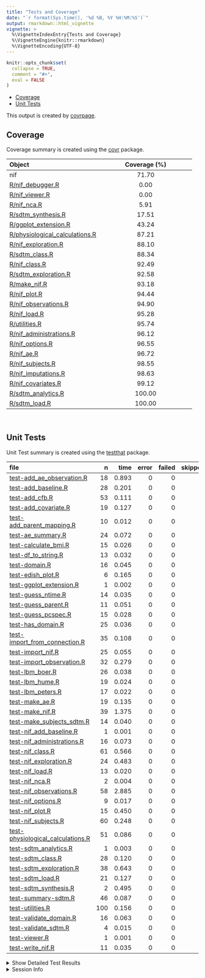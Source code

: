 ```yaml
---
title: "Tests and Coverage"
date: "`r format(Sys.time(), '%d %B, %Y %H:%M:%S')`"
output: rmarkdown::html_vignette
vignette: >
  %\VignetteIndexEntry{Tests and Coverage}
  %\VignetteEngine{knitr::rmarkdown}
  %\VignetteEncoding{UTF-8}
---
```

  
```r
knitr::opts_chunk$set(
  collapse = TRUE,
  comment = "#>",
  eval = FALSE
)
```

<!--- Placeholder for tests/README.md Do Not Edit--->
- [Coverage](#coverage)
- [Unit Tests](#unit-tests)

This output is created by
[covrpage](https://github.com/yonicd/covrpage).

## Coverage

Coverage summary is created using the
[covr](https://github.com/r-lib/covr) package.

| Object | Coverage (%) |
|:---|:--:|
| nif | 71.70 |
| [R/nif_debugger.R](https://http///192.168.1.109:3000/rainer/nif/blob/harden_import/R/nif_debugger.R) | 0.00 |
| [R/nif_viewer.R](https://http///192.168.1.109:3000/rainer/nif/blob/harden_import/R/nif_viewer.R) | 0.00 |
| [R/nif_nca.R](https://http///192.168.1.109:3000/rainer/nif/blob/harden_import/R/nif_nca.R) | 5.91 |
| [R/sdtm_synthesis.R](https://http///192.168.1.109:3000/rainer/nif/blob/harden_import/R/sdtm_synthesis.R) | 17.51 |
| [R/ggplot_extension.R](https://http///192.168.1.109:3000/rainer/nif/blob/harden_import/R/ggplot_extension.R) | 43.24 |
| [R/physiological_calculations.R](https://http///192.168.1.109:3000/rainer/nif/blob/harden_import/R/physiological_calculations.R) | 87.21 |
| [R/nif_exploration.R](https://http///192.168.1.109:3000/rainer/nif/blob/harden_import/R/nif_exploration.R) | 88.10 |
| [R/sdtm_class.R](https://http///192.168.1.109:3000/rainer/nif/blob/harden_import/R/sdtm_class.R) | 88.34 |
| [R/nif_class.R](https://http///192.168.1.109:3000/rainer/nif/blob/harden_import/R/nif_class.R) | 92.49 |
| [R/sdtm_exploration.R](https://http///192.168.1.109:3000/rainer/nif/blob/harden_import/R/sdtm_exploration.R) | 92.58 |
| [R/make_nif.R](https://http///192.168.1.109:3000/rainer/nif/blob/harden_import/R/make_nif.R) | 93.18 |
| [R/nif_plot.R](https://http///192.168.1.109:3000/rainer/nif/blob/harden_import/R/nif_plot.R) | 94.44 |
| [R/nif_observations.R](https://http///192.168.1.109:3000/rainer/nif/blob/harden_import/R/nif_observations.R) | 94.90 |
| [R/nif_load.R](https://http///192.168.1.109:3000/rainer/nif/blob/harden_import/R/nif_load.R) | 95.28 |
| [R/utilities.R](https://http///192.168.1.109:3000/rainer/nif/blob/harden_import/R/utilities.R) | 95.74 |
| [R/nif_administrations.R](https://http///192.168.1.109:3000/rainer/nif/blob/harden_import/R/nif_administrations.R) | 96.12 |
| [R/nif_options.R](https://http///192.168.1.109:3000/rainer/nif/blob/harden_import/R/nif_options.R) | 96.55 |
| [R/nif_ae.R](https://http///192.168.1.109:3000/rainer/nif/blob/harden_import/R/nif_ae.R) | 96.72 |
| [R/nif_subjects.R](https://http///192.168.1.109:3000/rainer/nif/blob/harden_import/R/nif_subjects.R) | 98.55 |
| [R/nif_imputations.R](https://http///192.168.1.109:3000/rainer/nif/blob/harden_import/R/nif_imputations.R) | 98.63 |
| [R/nif_covariates.R](https://http///192.168.1.109:3000/rainer/nif/blob/harden_import/R/nif_covariates.R) | 99.12 |
| [R/sdtm_analytics.R](https://http///192.168.1.109:3000/rainer/nif/blob/harden_import/R/sdtm_analytics.R) | 100.00 |
| [R/sdtm_load.R](https://http///192.168.1.109:3000/rainer/nif/blob/harden_import/R/sdtm_load.R) | 100.00 |

<br>

## Unit Tests

Unit Test summary is created using the
[testthat](https://github.com/r-lib/testthat) package.

| file | n | time | error | failed | skipped | warning |
|:---|---:|---:|---:|---:|---:|---:|
| [test-add_ae_observation.R](https://http///192.168.1.109:3000/rainer/nif/blob/harden_import/tests/testthat/test-add_ae_observation.R) | 18 | 0.893 | 0 | 0 | 0 | 0 |
| [test-add_baseline.R](https://http///192.168.1.109:3000/rainer/nif/blob/harden_import/tests/testthat/test-add_baseline.R) | 28 | 0.201 | 0 | 0 | 0 | 0 |
| [test-add_cfb.R](https://http///192.168.1.109:3000/rainer/nif/blob/harden_import/tests/testthat/test-add_cfb.R) | 53 | 0.111 | 0 | 0 | 0 | 0 |
| [test-add_covariate.R](https://http///192.168.1.109:3000/rainer/nif/blob/harden_import/tests/testthat/test-add_covariate.R) | 19 | 0.127 | 0 | 0 | 0 | 0 |
| [test-add_parent_mapping.R](https://http///192.168.1.109:3000/rainer/nif/blob/harden_import/tests/testthat/test-add_parent_mapping.R) | 10 | 0.012 | 0 | 0 | 0 | 0 |
| [test-ae_summary.R](https://http///192.168.1.109:3000/rainer/nif/blob/harden_import/tests/testthat/test-ae_summary.R) | 24 | 0.072 | 0 | 0 | 0 | 0 |
| [test-calculate_bmi.R](https://http///192.168.1.109:3000/rainer/nif/blob/harden_import/tests/testthat/test-calculate_bmi.R) | 15 | 0.026 | 0 | 0 | 0 | 0 |
| [test-df_to_string.R](https://http///192.168.1.109:3000/rainer/nif/blob/harden_import/tests/testthat/test-df_to_string.R) | 13 | 0.032 | 0 | 0 | 0 | 0 |
| [test-domain.R](https://http///192.168.1.109:3000/rainer/nif/blob/harden_import/tests/testthat/test-domain.R) | 16 | 0.045 | 0 | 0 | 0 | 0 |
| [test-edish_plot.R](https://http///192.168.1.109:3000/rainer/nif/blob/harden_import/tests/testthat/test-edish_plot.R) | 6 | 0.165 | 0 | 0 | 0 | 0 |
| [test-ggplot_extension.R](https://http///192.168.1.109:3000/rainer/nif/blob/harden_import/tests/testthat/test-ggplot_extension.R) | 1 | 0.002 | 0 | 0 | 0 | 0 |
| [test-guess_ntime.R](https://http///192.168.1.109:3000/rainer/nif/blob/harden_import/tests/testthat/test-guess_ntime.R) | 14 | 0.035 | 0 | 0 | 0 | 0 |
| [test-guess_parent.R](https://http///192.168.1.109:3000/rainer/nif/blob/harden_import/tests/testthat/test-guess_parent.R) | 11 | 0.051 | 0 | 0 | 0 | 0 |
| [test-guess_pcspec.R](https://http///192.168.1.109:3000/rainer/nif/blob/harden_import/tests/testthat/test-guess_pcspec.R) | 15 | 0.028 | 0 | 0 | 0 | 0 |
| [test-has_domain.R](https://http///192.168.1.109:3000/rainer/nif/blob/harden_import/tests/testthat/test-has_domain.R) | 25 | 0.036 | 0 | 0 | 0 | 0 |
| [test-import_from_connection.R](https://http///192.168.1.109:3000/rainer/nif/blob/harden_import/tests/testthat/test-import_from_connection.R) | 35 | 0.108 | 0 | 0 | 0 | 0 |
| [test-import_nif.R](https://http///192.168.1.109:3000/rainer/nif/blob/harden_import/tests/testthat/test-import_nif.R) | 25 | 0.055 | 0 | 0 | 0 | 0 |
| [test-import_observation.R](https://http///192.168.1.109:3000/rainer/nif/blob/harden_import/tests/testthat/test-import_observation.R) | 32 | 0.279 | 0 | 0 | 0 | 0 |
| [test-lbm_boer.R](https://http///192.168.1.109:3000/rainer/nif/blob/harden_import/tests/testthat/test-lbm_boer.R) | 26 | 0.038 | 0 | 0 | 0 | 0 |
| [test-lbm_hume.R](https://http///192.168.1.109:3000/rainer/nif/blob/harden_import/tests/testthat/test-lbm_hume.R) | 19 | 0.024 | 0 | 0 | 0 | 0 |
| [test-lbm_peters.R](https://http///192.168.1.109:3000/rainer/nif/blob/harden_import/tests/testthat/test-lbm_peters.R) | 17 | 0.022 | 0 | 0 | 0 | 0 |
| [test-make_ae.R](https://http///192.168.1.109:3000/rainer/nif/blob/harden_import/tests/testthat/test-make_ae.R) | 19 | 0.135 | 0 | 0 | 0 | 0 |
| [test-make_nif.R](https://http///192.168.1.109:3000/rainer/nif/blob/harden_import/tests/testthat/test-make_nif.R) | 39 | 1.375 | 0 | 0 | 0 | 0 |
| [test-make_subjects_sdtm.R](https://http///192.168.1.109:3000/rainer/nif/blob/harden_import/tests/testthat/test-make_subjects_sdtm.R) | 14 | 0.040 | 0 | 0 | 0 | 0 |
| [test-nif_add_baseline.R](https://http///192.168.1.109:3000/rainer/nif/blob/harden_import/tests/testthat/test-nif_add_baseline.R) | 1 | 0.001 | 0 | 0 | 0 | 0 |
| [test-nif_administrations.R](https://http///192.168.1.109:3000/rainer/nif/blob/harden_import/tests/testthat/test-nif_administrations.R) | 16 | 0.073 | 0 | 0 | 0 | 0 |
| [test-nif_class.R](https://http///192.168.1.109:3000/rainer/nif/blob/harden_import/tests/testthat/test-nif_class.R) | 61 | 0.566 | 0 | 0 | 0 | 0 |
| [test-nif_exploration.R](https://http///192.168.1.109:3000/rainer/nif/blob/harden_import/tests/testthat/test-nif_exploration.R) | 24 | 0.483 | 0 | 0 | 0 | 0 |
| [test-nif_load.R](https://http///192.168.1.109:3000/rainer/nif/blob/harden_import/tests/testthat/test-nif_load.R) | 13 | 0.020 | 0 | 0 | 0 | 0 |
| [test-nif_nca.R](https://http///192.168.1.109:3000/rainer/nif/blob/harden_import/tests/testthat/test-nif_nca.R) | 2 | 0.004 | 0 | 0 | 0 | 0 |
| [test-nif_observations.R](https://http///192.168.1.109:3000/rainer/nif/blob/harden_import/tests/testthat/test-nif_observations.R) | 58 | 2.885 | 0 | 0 | 0 | 0 |
| [test-nif_options.R](https://http///192.168.1.109:3000/rainer/nif/blob/harden_import/tests/testthat/test-nif_options.R) | 9 | 0.017 | 0 | 0 | 0 | 0 |
| [test-nif_plot.R](https://http///192.168.1.109:3000/rainer/nif/blob/harden_import/tests/testthat/test-nif_plot.R) | 15 | 0.450 | 0 | 0 | 0 | 0 |
| [test-nif_subjects.R](https://http///192.168.1.109:3000/rainer/nif/blob/harden_import/tests/testthat/test-nif_subjects.R) | 60 | 0.248 | 0 | 0 | 0 | 0 |
| [test-physiological_calculations.R](https://http///192.168.1.109:3000/rainer/nif/blob/harden_import/tests/testthat/test-physiological_calculations.R) | 51 | 0.086 | 0 | 0 | 0 | 0 |
| [test-sdtm_analytics.R](https://http///192.168.1.109:3000/rainer/nif/blob/harden_import/tests/testthat/test-sdtm_analytics.R) | 1 | 0.003 | 0 | 0 | 0 | 0 |
| [test-sdtm_class.R](https://http///192.168.1.109:3000/rainer/nif/blob/harden_import/tests/testthat/test-sdtm_class.R) | 28 | 0.120 | 0 | 0 | 0 | 0 |
| [test-sdtm_exploration.R](https://http///192.168.1.109:3000/rainer/nif/blob/harden_import/tests/testthat/test-sdtm_exploration.R) | 38 | 0.643 | 0 | 0 | 0 | 0 |
| [test-sdtm_load.R](https://http///192.168.1.109:3000/rainer/nif/blob/harden_import/tests/testthat/test-sdtm_load.R) | 21 | 0.127 | 0 | 0 | 0 | 0 |
| [test-sdtm_synthesis.R](https://http///192.168.1.109:3000/rainer/nif/blob/harden_import/tests/testthat/test-sdtm_synthesis.R) | 2 | 0.495 | 0 | 0 | 0 | 0 |
| [test-summary-sdtm.R](https://http///192.168.1.109:3000/rainer/nif/blob/harden_import/tests/testthat/test-summary-sdtm.R) | 46 | 0.087 | 0 | 0 | 0 | 0 |
| [test-utilities.R](https://http///192.168.1.109:3000/rainer/nif/blob/harden_import/tests/testthat/test-utilities.R) | 100 | 0.156 | 0 | 0 | 0 | 0 |
| [test-validate_domain.R](https://http///192.168.1.109:3000/rainer/nif/blob/harden_import/tests/testthat/test-validate_domain.R) | 16 | 0.063 | 0 | 0 | 0 | 0 |
| [test-validate_sdtm.R](https://http///192.168.1.109:3000/rainer/nif/blob/harden_import/tests/testthat/test-validate_sdtm.R) | 4 | 0.015 | 0 | 0 | 0 | 0 |
| [test-viewer.R](https://http///192.168.1.109:3000/rainer/nif/blob/harden_import/tests/testthat/test-viewer.R) | 1 | 0.001 | 0 | 0 | 0 | 0 |
| [test-write_nif.R](https://http///192.168.1.109:3000/rainer/nif/blob/harden_import/tests/testthat/test-write_nif.R) | 11 | 0.035 | 0 | 0 | 0 | 0 |

<details closed>
<summary>
Show Detailed Test Results
</summary>

| file | context | test | status | n | time |
|:---|:---|:---|:---|---:|---:|
| [test-add_ae_observation.R](https://http///192.168.1.109:3000/rainer/nif/blob/harden_import/tests/testthat/test-add_ae_observation.R#L52) | add_ae_observation | add_ae_observation handles basic case correctly | PASS | 6 | 0.188 |
| [test-add_ae_observation.R](https://http///192.168.1.109:3000/rainer/nif/blob/harden_import/tests/testthat/test-add_ae_observation.R#L103) | add_ae_observation | add_ae_observation handles different ae_fields correctly | PASS | 2 | 0.305 |
| [test-add_ae_observation.R](https://http///192.168.1.109:3000/rainer/nif/blob/harden_import/tests/testthat/test-add_ae_observation.R#L155) | add_ae_observation | add_ae_observation handles filters correctly | PASS | 3 | 0.129 |
| [test-add_ae_observation.R](https://http///192.168.1.109:3000/rainer/nif/blob/harden_import/tests/testthat/test-add_ae_observation.R#L206) | add_ae_observation | add_ae_observation handles debug mode correctly | PASS | 3 | 0.094 |
| [test-add_ae_observation.R](https://http///192.168.1.109:3000/rainer/nif/blob/harden_import/tests/testthat/test-add_ae_observation.R#L245) | add_ae_observation | add_ae_observation handles keep parameter correctly | PASS | 2 | 0.089 |
| [test-add_ae_observation.R](https://http///192.168.1.109:3000/rainer/nif/blob/harden_import/tests/testthat/test-add_ae_observation.R#L285) | add_ae_observation | add_ae_observation handles automatic parent and cmt assignment | PASS | 2 | 0.088 |
| [test-add_baseline.R](https://http///192.168.1.109:3000/rainer/nif/blob/harden_import/tests/testthat/test-add_baseline.R#L32) | add_baseline | add_baseline adds baseline covariate correctly | PASS | 4 | 0.011 |
| [test-add_baseline.R](https://http///192.168.1.109:3000/rainer/nif/blob/harden_import/tests/testthat/test-add_baseline.R#L65) | add_baseline | add_baseline handles custom baseline filter | PASS | 2 | 0.069 |
| [test-add_baseline.R](https://http///192.168.1.109:3000/rainer/nif/blob/harden_import/tests/testthat/test-add_baseline.R#L102) | add_baseline | add_baseline handles coding table correctly | PASS | 2 | 0.009 |
| [test-add_baseline.R](https://http///192.168.1.109:3000/rainer/nif/blob/harden_import/tests/testthat/test-add_baseline.R#L131_L134) | add_baseline | add_baseline validates inputs correctly | PASS | 4 | 0.015 |
| [test-add_baseline.R](https://http///192.168.1.109:3000/rainer/nif/blob/harden_import/tests/testthat/test-add_baseline.R#L178) | add_baseline | add_baseline handles multiple baseline values correctly | PASS | 2 | 0.022 |
| [test-add_baseline.R](https://http///192.168.1.109:3000/rainer/nif/blob/harden_import/tests/testthat/test-add_baseline.R#L206_L208) | add_baseline | add_baseline handles empty result after filtering | PASS | 1 | 0.007 |
| [test-add_baseline.R](https://http///192.168.1.109:3000/rainer/nif/blob/harden_import/tests/testthat/test-add_baseline.R#L254_L257) | add_baseline | add baseline hepatic function class works | PASS | 2 | 0.021 |
| [test-add_baseline.R](https://http///192.168.1.109:3000/rainer/nif/blob/harden_import/tests/testthat/test-add_baseline.R#L286_L289) | add_baseline | add_baseline handles all NA baseline values correctly | PASS | 1 | 0.010 |
| [test-add_baseline.R](https://http///192.168.1.109:3000/rainer/nif/blob/harden_import/tests/testthat/test-add_baseline.R#L315_L318) | add_baseline | add_baseline warns when some baseline values are NA | PASS | 4 | 0.013 |
| [test-add_baseline.R](https://http///192.168.1.109:3000/rainer/nif/blob/harden_import/tests/testthat/test-add_baseline.R#L348_L351) | add_baseline | add_baseline validates required fields correctly | PASS | 2 | 0.007 |
| [test-add_baseline.R](https://http///192.168.1.109:3000/rainer/nif/blob/harden_import/tests/testthat/test-add_baseline.R#L376) | add_baseline | add_baseline name parameter works correctly | PASS | 4 | 0.017 |
| [test-add_cfb.R](https://http///192.168.1.109:3000/rainer/nif/blob/harden_import/tests/testthat/test-add_cfb.R#L19) | add_cfb | add_cfb works with valid input | PASS | 5 | 0.007 |
| [test-add_cfb.R](https://http///192.168.1.109:3000/rainer/nif/blob/harden_import/tests/testthat/test-add_cfb.R#L49) | add_cfb | add_cfb correctly handles baseline calculation with time ≤ 0 | PASS | 10 | 0.024 |
| [test-add_cfb.R](https://http///192.168.1.109:3000/rainer/nif/blob/harden_import/tests/testthat/test-add_cfb.R#L80_L84) | add_cfb | add_cfb handles NA values in grouping columns | PASS | 3 | 0.010 |
| [test-add_cfb.R](https://http///192.168.1.109:3000/rainer/nif/blob/harden_import/tests/testthat/test-add_cfb.R#L102) | add_cfb | add_cfb works with different summary functions | PASS | 3 | 0.009 |
| [test-add_cfb.R](https://http///192.168.1.109:3000/rainer/nif/blob/harden_import/tests/testthat/test-add_cfb.R#L126) | add_cfb | add_cfb works with custom baseline filter | PASS | 1 | 0.003 |
| [test-add_cfb.R](https://http///192.168.1.109:3000/rainer/nif/blob/harden_import/tests/testthat/test-add_cfb.R#L138) | add_cfb | add_cfb handles missing required columns | PASS | 2 | 0.007 |
| [test-add_cfb.R](https://http///192.168.1.109:3000/rainer/nif/blob/harden_import/tests/testthat/test-add_cfb.R#L160) | add_cfb | add_cfb handles non-numeric columns | PASS | 2 | 0.007 |
| [test-add_cfb.R](https://http///192.168.1.109:3000/rainer/nif/blob/harden_import/tests/testthat/test-add_cfb.R#L194) | add_cfb | add_cfb correctly handles complex baseline filters | PASS | 10 | 0.013 |
| [test-add_cfb.R](https://http///192.168.1.109:3000/rainer/nif/blob/harden_import/tests/testthat/test-add_cfb.R#L227) | add_cfb | add_cfb correctly handles empty baseline sets | PASS | 2 | 0.005 |
| [test-add_cfb.R](https://http///192.168.1.109:3000/rainer/nif/blob/harden_import/tests/testthat/test-add_cfb.R#L251) | add_cfb | add_cfb correctly handles baseline filter with missing values | PASS | 8 | 0.010 |
| [test-add_cfb.R](https://http///192.168.1.109:3000/rainer/nif/blob/harden_import/tests/testthat/test-add_cfb.R#L284) | add_cfb | add_cfb correctly handles baseline filter with character columns | PASS | 7 | 0.016 |
| [test-add_covariate.R](https://http///192.168.1.109:3000/rainer/nif/blob/harden_import/tests/testthat/test-add_covariate.R#L81) | add_covariate | add_covariate works with valid inputs | PASS | 9 | 0.028 |
| [test-add_covariate.R](https://http///192.168.1.109:3000/rainer/nif/blob/harden_import/tests/testthat/test-add_covariate.R#L104_L107) | add_covariate | add_covariate validates nif object | PASS | 1 | 0.019 |
| [test-add_covariate.R](https://http///192.168.1.109:3000/rainer/nif/blob/harden_import/tests/testthat/test-add_covariate.R#L115_L118) | add_covariate | add_covariate validates sdtm is provided | PASS | 1 | 0.007 |
| [test-add_covariate.R](https://http///192.168.1.109:3000/rainer/nif/blob/harden_import/tests/testthat/test-add_covariate.R#L127_L130) | add_covariate | add_covariate validates domain exists | PASS | 1 | 0.006 |
| [test-add_covariate.R](https://http///192.168.1.109:3000/rainer/nif/blob/harden_import/tests/testthat/test-add_covariate.R#L145_L148) | add_covariate | add_covariate validates required fields exist | PASS | 1 | 0.006 |
| [test-add_covariate.R](https://http///192.168.1.109:3000/rainer/nif/blob/harden_import/tests/testthat/test-add_covariate.R#L157_L160) | add_covariate | add_covariate validates testcd exists | PASS | 1 | 0.005 |
| [test-add_covariate.R](https://http///192.168.1.109:3000/rainer/nif/blob/harden_import/tests/testthat/test-add_covariate.R#L172_L175) | add_covariate | add_covariate validates matching subjects exist | PASS | 1 | 0.005 |
| [test-add_covariate.R](https://http///192.168.1.109:3000/rainer/nif/blob/harden_import/tests/testthat/test-add_covariate.R#L185_L189) | add_covariate | add_covariate casts error if no data after filtering | PASS | 1 | 0.006 |
| [test-add_covariate.R](https://http///192.168.1.109:3000/rainer/nif/blob/harden_import/tests/testthat/test-add_covariate.R#L215) | add_covariate | add_covariate works with custom field names | PASS | 1 | 0.014 |
| [test-add_covariate.R](https://http///192.168.1.109:3000/rainer/nif/blob/harden_import/tests/testthat/test-add_covariate.R#L235) | add_covariate | add_covariate handles duplicated observations correctly | PASS | 1 | 0.018 |
| [test-add_covariate.R](https://http///192.168.1.109:3000/rainer/nif/blob/harden_import/tests/testthat/test-add_covariate.R#L249) | add_covariate | add_covariate uses default covariate name if not specified | PASS | 1 | 0.013 |
| [test-add_parent_mapping.R](https://http///192.168.1.109:3000/rainer/nif/blob/harden_import/tests/testthat/test-add_parent_mapping.R#L14) | add_parent_mapping | add_parent_mapping adds correct parent mapping | PASS | 4 | 0.005 |
| [test-add_parent_mapping.R](https://http///192.168.1.109:3000/rainer/nif/blob/harden_import/tests/testthat/test-add_parent_mapping.R#L42) | add_parent_mapping | add_parent_mapping can add multiple mappings | PASS | 3 | 0.004 |
| [test-add_parent_mapping.R](https://http///192.168.1.109:3000/rainer/nif/blob/harden_import/tests/testthat/test-add_parent_mapping.R#L71) | add_parent_mapping | add_parent_mapping preserves existing mappings | PASS | 3 | 0.003 |
| [test-ae_summary.R](https://http///192.168.1.109:3000/rainer/nif/blob/harden_import/tests/testthat/test-ae_summary.R#L19) | ae_summary | ae_summary handles basic case correctly | PASS | 5 | 0.007 |
| [test-ae_summary.R](https://http///192.168.1.109:3000/rainer/nif/blob/harden_import/tests/testthat/test-ae_summary.R#L42) | ae_summary | ae_summary works with different levels | PASS | 3 | 0.016 |
| [test-ae_summary.R](https://http///192.168.1.109:3000/rainer/nif/blob/harden_import/tests/testthat/test-ae_summary.R#L63) | ae_summary | ae_summary handles show_cd parameter | PASS | 2 | 0.005 |
| [test-ae_summary.R](https://http///192.168.1.109:3000/rainer/nif/blob/harden_import/tests/testthat/test-ae_summary.R#L81) | ae_summary | ae_summary handles grouping | PASS | 2 | 0.005 |
| [test-ae_summary.R](https://http///192.168.1.109:3000/rainer/nif/blob/harden_import/tests/testthat/test-ae_summary.R#L100) | ae_summary | ae_summary handles ordering | PASS | 1 | 0.004 |
| [test-ae_summary.R](https://http///192.168.1.109:3000/rainer/nif/blob/harden_import/tests/testthat/test-ae_summary.R#L117) | ae_summary | ae_summary handles filtering | PASS | 2 | 0.004 |
| [test-ae_summary.R](https://http///192.168.1.109:3000/rainer/nif/blob/harden_import/tests/testthat/test-ae_summary.R#L132_L133) | ae_summary | ae_summary handles invalid inputs | PASS | 2 | 0.007 |
| [test-ae_summary.R](https://http///192.168.1.109:3000/rainer/nif/blob/harden_import/tests/testthat/test-ae_summary.R#L151) | ae_summary | ae_summary handles empty data | PASS | 2 | 0.004 |
| [test-ae_summary.R](https://http///192.168.1.109:3000/rainer/nif/blob/harden_import/tests/testthat/test-ae_summary.R#L159_L160) | ae_summary | ae_summary validates SDTM object structure | PASS | 5 | 0.020 |
| [test-calculate_bmi.R](https://http///192.168.1.109:3000/rainer/nif/blob/harden_import/tests/testthat/test-calculate_bmi.R#L3) | calculate_bmi | calculate_bmi works correctly for valid inputs | PASS | 3 | 0.005 |
| [test-calculate_bmi.R](https://http///192.168.1.109:3000/rainer/nif/blob/harden_import/tests/testthat/test-calculate_bmi.R#L16) | calculate_bmi | calculate_bmi handles NA values correctly | PASS | 5 | 0.006 |
| [test-calculate_bmi.R](https://http///192.168.1.109:3000/rainer/nif/blob/harden_import/tests/testthat/test-calculate_bmi.R#L31) | calculate_bmi | calculate_bmi handles invalid inputs correctly | PASS | 4 | 0.004 |
| [test-calculate_bmi.R](https://http///192.168.1.109:3000/rainer/nif/blob/harden_import/tests/testthat/test-calculate_bmi.R#L40) | calculate_bmi | calculate_bmi handles type errors correctly | PASS | 2 | 0.007 |
| [test-calculate_bmi.R](https://http///192.168.1.109:3000/rainer/nif/blob/harden_import/tests/testthat/test-calculate_bmi.R#L47_L50) | calculate_bmi | calculate_bmi handles length mismatch correctly | PASS | 1 | 0.004 |
| [test-df_to_string.R](https://http///192.168.1.109:3000/rainer/nif/blob/harden_import/tests/testthat/test-df_to_string.R#L11) | df_to_string | df_to_string basic functionality works | PASS | 6 | 0.017 |
| [test-df_to_string.R](https://http///192.168.1.109:3000/rainer/nif/blob/harden_import/tests/testthat/test-df_to_string.R#L31) | df_to_string | df_to_string handles empty data frames | PASS | 2 | 0.003 |
| [test-df_to_string.R](https://http///192.168.1.109:3000/rainer/nif/blob/harden_import/tests/testthat/test-df_to_string.R#L48) | df_to_string | df_to_string respects n parameter | PASS | 1 | 0.003 |
| [test-df_to_string.R](https://http///192.168.1.109:3000/rainer/nif/blob/harden_import/tests/testthat/test-df_to_string.R#L61) | df_to_string | df_to_string handles color formatting | PASS | 2 | 0.004 |
| [test-df_to_string.R](https://http///192.168.1.109:3000/rainer/nif/blob/harden_import/tests/testthat/test-df_to_string.R#L74) | df_to_string | df_to_string handles NA values | PASS | 1 | 0.002 |
| [test-df_to_string.R](https://http///192.168.1.109:3000/rainer/nif/blob/harden_import/tests/testthat/test-df_to_string.R#L90) | df_to_string | df_to_string maintains column alignment | PASS | 1 | 0.003 |
| [test-domain.R](https://http///192.168.1.109:3000/rainer/nif/blob/harden_import/tests/testthat/test-domain.R#L26) | domain | domain() returns correct data frames for existing domains | PASS | 2 | 0.003 |
| [test-domain.R](https://http///192.168.1.109:3000/rainer/nif/blob/harden_import/tests/testthat/test-domain.R#L41) | domain | domain() errors for non-existent domains | PASS | 3 | 0.010 |
| [test-domain.R](https://http///192.168.1.109:3000/rainer/nif/blob/harden_import/tests/testthat/test-domain.R#L59) | domain | domain() is case-insensitive | PASS | 4 | 0.005 |
| [test-domain.R](https://http///192.168.1.109:3000/rainer/nif/blob/harden_import/tests/testthat/test-domain.R#L77) | domain | domain() handles input validation correctly | PASS | 5 | 0.021 |
| [test-domain.R](https://http///192.168.1.109:3000/rainer/nif/blob/harden_import/tests/testthat/test-domain.R#L100_L101) | domain | domain() rejects vectors with multiple names | PASS | 2 | 0.006 |
| [test-edish_plot.R](https://http///192.168.1.109:3000/rainer/nif/blob/harden_import/tests/testthat/test-edish_plot.R#L41) | edish_plot | edish_plot handles valid input correctly | PASS | 3 | 0.125 |
| [test-edish_plot.R](https://http///192.168.1.109:3000/rainer/nif/blob/harden_import/tests/testthat/test-edish_plot.R#L48_L51) | edish_plot | edish_plot validates enzyme parameter | PASS | 1 | 0.027 |
| [test-edish_plot.R](https://http///192.168.1.109:3000/rainer/nif/blob/harden_import/tests/testthat/test-edish_plot.R#L62_L65) | edish_plot | edish_plot handles missing required lab tests | PASS | 1 | 0.006 |
| [test-edish_plot.R](https://http///192.168.1.109:3000/rainer/nif/blob/harden_import/tests/testthat/test-edish_plot.R#L75_L80) | edish_plot | edish_plot handles zero ULN values | PASS | 1 | 0.007 |
| [test-ggplot_extension.R](https://http///192.168.1.109:3000/rainer/nif/blob/harden_import/tests/testthat/test-ggplot_extension.R#L2) | ggplot_extension | multiplication works | PASS | 1 | 0.002 |
| [test-guess_ntime.R](https://http///192.168.1.109:3000/rainer/nif/blob/harden_import/tests/testthat/test-guess_ntime.R#L26) | guess_ntime | guess_ntime correctly parses various time formats | PASS | 3 | 0.005 |
| [test-guess_ntime.R](https://http///192.168.1.109:3000/rainer/nif/blob/harden_import/tests/testthat/test-guess_ntime.R#L50_L53) | guess_ntime | guess_ntime handles ISO 8601 dates with a warning | PASS | 5 | 0.017 |
| [test-guess_ntime.R](https://http///192.168.1.109:3000/rainer/nif/blob/harden_import/tests/testthat/test-guess_ntime.R#L71_L74) | guess_ntime | guess_ntime errors on missing PC domain | PASS | 1 | 0.004 |
| [test-guess_ntime.R](https://http///192.168.1.109:3000/rainer/nif/blob/harden_import/tests/testthat/test-guess_ntime.R#L92_L95) | guess_ntime | guess_ntime errors on missing PCTPT column | PASS | 1 | 0.003 |
| [test-guess_ntime.R](https://http///192.168.1.109:3000/rainer/nif/blob/harden_import/tests/testthat/test-guess_ntime.R#L120) | guess_ntime | guess_ntime handles additional predose variations | PASS | 4 | 0.006 |
| [test-guess_parent.R](https://http///192.168.1.109:3000/rainer/nif/blob/harden_import/tests/testthat/test-guess_parent.R#L17) | guess_parent | guess_parent identifies analyte with most administrations | PASS | 1 | 0.004 |
| [test-guess_parent.R](https://http///192.168.1.109:3000/rainer/nif/blob/harden_import/tests/testthat/test-guess_parent.R#L37) | guess_parent | guess_parent falls back to observations when no administrations exist | PASS | 1 | 0.004 |
| [test-guess_parent.R](https://http///192.168.1.109:3000/rainer/nif/blob/harden_import/tests/testthat/test-guess_parent.R#L58) | guess_parent | guess_parent ignores metabolite observations | PASS | 1 | 0.005 |
| [test-guess_parent.R](https://http///192.168.1.109:3000/rainer/nif/blob/harden_import/tests/testthat/test-guess_parent.R#L81) | guess_parent | guess_parent prioritizes administrations over observations | PASS | 1 | 0.004 |
| [test-guess_parent.R](https://http///192.168.1.109:3000/rainer/nif/blob/harden_import/tests/testthat/test-guess_parent.R#L93) | guess_parent | guess_parent returns NULL for empty dataset | PASS | 1 | 0.005 |
| [test-guess_parent.R](https://http///192.168.1.109:3000/rainer/nif/blob/harden_import/tests/testthat/test-guess_parent.R#L108) | guess_parent | guess_parent works with minimal dataset | PASS | 1 | 0.004 |
| [test-guess_parent.R](https://http///192.168.1.109:3000/rainer/nif/blob/harden_import/tests/testthat/test-guess_parent.R#L122) | guess_parent | guess_parent handles tied administration counts | PASS | 1 | 0.003 |
| [test-guess_parent.R](https://http///192.168.1.109:3000/rainer/nif/blob/harden_import/tests/testthat/test-guess_parent.R#L139) | guess_parent | guess_parent works with ensure_analyte | PASS | 1 | 0.003 |
| [test-guess_parent.R](https://http///192.168.1.109:3000/rainer/nif/blob/harden_import/tests/testthat/test-guess_parent.R#L153) | guess_parent | guess_parent returns NULL for dataset with only metabolite observations | PASS | 1 | 0.005 |
| [test-guess_parent.R](https://http///192.168.1.109:3000/rainer/nif/blob/harden_import/tests/testthat/test-guess_parent.R#L169) | guess_parent | guess_parent handles NA values in key columns | PASS | 1 | 0.009 |
| [test-guess_parent.R](https://http///192.168.1.109:3000/rainer/nif/blob/harden_import/tests/testthat/test-guess_parent.R#L186) | guess_parent | guess_parent correctly counts tied observations when no administrations exist | PASS | 1 | 0.005 |
| [test-guess_pcspec.R](https://http///192.168.1.109:3000/rainer/nif/blob/harden_import/tests/testthat/test-guess_pcspec.R#L4) | guess_pcspec | guess_pcspec works correctly | PASS | 8 | 0.011 |
| [test-guess_pcspec.R](https://http///192.168.1.109:3000/rainer/nif/blob/harden_import/tests/testthat/test-guess_pcspec.R#L33_L34) | guess_pcspec | guess_pcspec handles errors correctly | PASS | 5 | 0.015 |
| [test-guess_pcspec.R](https://http///192.168.1.109:3000/rainer/nif/blob/harden_import/tests/testthat/test-guess_pcspec.R#L59) | guess_pcspec | guess_pcspec maintains data frame attributes | PASS | 2 | 0.002 |
| [test-has_domain.R](https://http///192.168.1.109:3000/rainer/nif/blob/harden_import/tests/testthat/test-has_domain.R#L15) | has_domain | has_domain correctly identifies existing domains | PASS | 6 | 0.006 |
| [test-has_domain.R](https://http///192.168.1.109:3000/rainer/nif/blob/harden_import/tests/testthat/test-has_domain.R#L36) | has_domain | has_domain is case-insensitive | PASS | 4 | 0.004 |
| [test-has_domain.R](https://http///192.168.1.109:3000/rainer/nif/blob/harden_import/tests/testthat/test-has_domain.R#L54) | has_domain | has_domain handles input validation correctly | PASS | 5 | 0.015 |
| [test-has_domain.R](https://http///192.168.1.109:3000/rainer/nif/blob/harden_import/tests/testthat/test-has_domain.R#L78) | has_domain | has_domain handles multiple domain names correctly | PASS | 5 | 0.005 |
| [test-has_domain.R](https://http///192.168.1.109:3000/rainer/nif/blob/harden_import/tests/testthat/test-has_domain.R#L99_L100) | has_domain | domain() rejects vectors with multiple names | PASS | 1 | 0.003 |
| [test-has_domain.R](https://http///192.168.1.109:3000/rainer/nif/blob/harden_import/tests/testthat/test-has_domain.R#L111) | has_domain | has_domain works with example data | PASS | 1 | 0.001 |
| [test-has_domain.R](https://http///192.168.1.109:3000/rainer/nif/blob/harden_import/tests/testthat/test-has_domain.R#L127) | has_domain | domain function behaviors | PASS | 3 | 0.002 |
| [test-import_from_connection.R](https://http///192.168.1.109:3000/rainer/nif/blob/harden_import/tests/testthat/test-import_from_connection.R#L21) | import_from_connection | import_from_connection handles CSV data correctly | PASS | 6 | 0.008 |
| [test-import_from_connection.R](https://http///192.168.1.109:3000/rainer/nif/blob/harden_import/tests/testthat/test-import_from_connection.R#L50) | import_from_connection | import_from_connection handles fixed-width data correctly | PASS | 6 | 0.013 |
| [test-import_from_connection.R](https://http///192.168.1.109:3000/rainer/nif/blob/harden_import/tests/testthat/test-import_from_connection.R#L76) | import_from_connection | import_from_connection auto-detects CSV format | PASS | 2 | 0.031 |
| [test-import_from_connection.R](https://http///192.168.1.109:3000/rainer/nif/blob/harden_import/tests/testthat/test-import_from_connection.R#L98) | import_from_connection | import_from_connection auto-detects fixed-width format | PASS | 2 | 0.007 |
| [test-import_from_connection.R](https://http///192.168.1.109:3000/rainer/nif/blob/harden_import/tests/testthat/test-import_from_connection.R#L126) | import_from_connection | import_from_connection ignores comments and empty lines | PASS | 2 | 0.005 |
| [test-import_from_connection.R](https://http///192.168.1.109:3000/rainer/nif/blob/harden_import/tests/testthat/test-import_from_connection.R#L149) | import_from_connection | import_from_connection handles datetime conversion | PASS | 3 | 0.005 |
| [test-import_from_connection.R](https://http///192.168.1.109:3000/rainer/nif/blob/harden_import/tests/testthat/test-import_from_connection.R#L173) | import_from_connection | import_from_connection handles custom delimiters | PASS | 3 | 0.006 |
| [test-import_from_connection.R](https://http///192.168.1.109:3000/rainer/nif/blob/harden_import/tests/testthat/test-import_from_connection.R#L196) | import_from_connection | import_from_connection adds missing fields | PASS | 3 | 0.006 |
| [test-import_from_connection.R](https://http///192.168.1.109:3000/rainer/nif/blob/harden_import/tests/testthat/test-import_from_connection.R#L221) | import_from_connection | import_from_connection respects no_numeric parameter | PASS | 3 | 0.004 |
| [test-import_from_connection.R](https://http///192.168.1.109:3000/rainer/nif/blob/harden_import/tests/testthat/test-import_from_connection.R#L229) | import_from_connection | import_from_connection handles errors correctly | PASS | 3 | 0.013 |
| [test-import_from_connection.R](https://http///192.168.1.109:3000/rainer/nif/blob/harden_import/tests/testthat/test-import_from_connection.R#L255_L258) | import_from_connection | import_from_connection detects invalid fixed-width format | PASS | 1 | 0.005 |
| [test-import_from_connection.R](https://http///192.168.1.109:3000/rainer/nif/blob/harden_import/tests/testthat/test-import_from_connection.R#L276_L279) | import_from_connection | import_from_connection detects inconsistent CSV format | PASS | 1 | 0.005 |
| [test-import_nif.R](https://http///192.168.1.109:3000/rainer/nif/blob/harden_import/tests/testthat/test-import_nif.R#L10) | import_nif | import_nif loads CSV files correctly | PASS | 6 | 0.010 |
| [test-import_nif.R](https://http///192.168.1.109:3000/rainer/nif/blob/harden_import/tests/testthat/test-import_nif.R#L28) | import_nif | import_nif loads fixed-width files correctly | PASS | 6 | 0.009 |
| [test-import_nif.R](https://http///192.168.1.109:3000/rainer/nif/blob/harden_import/tests/testthat/test-import_nif.R#L46) | import_nif | import_nif automatically detects CSV format | PASS | 2 | 0.004 |
| [test-import_nif.R](https://http///192.168.1.109:3000/rainer/nif/blob/harden_import/tests/testthat/test-import_nif.R#L60) | import_nif | import_nif automatically detects fixed-width format | PASS | 2 | 0.004 |
| [test-import_nif.R](https://http///192.168.1.109:3000/rainer/nif/blob/harden_import/tests/testthat/test-import_nif.R#L74) | import_nif | import_nif handles custom delimiter | PASS | 2 | 0.004 |
| [test-import_nif.R](https://http///192.168.1.109:3000/rainer/nif/blob/harden_import/tests/testthat/test-import_nif.R#L88) | import_nif | import_nif handles no_numeric parameter correctly | PASS | 2 | 0.005 |
| [test-import_nif.R](https://http///192.168.1.109:3000/rainer/nif/blob/harden_import/tests/testthat/test-import_nif.R#L105) | import_nif | import_nif handles date/time conversion | PASS | 2 | 0.004 |
| [test-import_nif.R](https://http///192.168.1.109:3000/rainer/nif/blob/harden_import/tests/testthat/test-import_nif.R#L119) | import_nif | import_nif handles comments and empty lines | PASS | 2 | 0.011 |
| [test-import_nif.R](https://http///192.168.1.109:3000/rainer/nif/blob/harden_import/tests/testthat/test-import_nif.R#L125_L128) | import_nif | import_nif errors on file not found | PASS | 1 | 0.004 |
| [test-import_observation.R](https://http///192.168.1.109:3000/rainer/nif/blob/harden_import/tests/testthat/test-import_observation.R#L47_L55) | import_observation | import_observation validates input parameters correctly | PASS | 5 | 0.046 |
| [test-import_observation.R](https://http///192.168.1.109:3000/rainer/nif/blob/harden_import/tests/testthat/test-import_observation.R#L130) | import_observation | import_observation correctly handles DTC field | PASS | 7 | 0.032 |
| [test-import_observation.R](https://http///192.168.1.109:3000/rainer/nif/blob/harden_import/tests/testthat/test-import_observation.R#L164) | import_observation | import_observation correctly handles NTIME field | PASS | 7 | 0.038 |
| [test-import_observation.R](https://http///192.168.1.109:3000/rainer/nif/blob/harden_import/tests/testthat/test-import_observation.R#L200_L212) | import_observation | import_observation automatically assigns compartment when cmt is NULL | PASS | 2 | 0.028 |
| [test-import_observation.R](https://http///192.168.1.109:3000/rainer/nif/blob/harden_import/tests/testthat/test-import_observation.R#L226_L238) | import_observation | import_observation automatically determines parent when parent is NULL | PASS | 4 | 0.056 |
| [test-import_observation.R](https://http///192.168.1.109:3000/rainer/nif/blob/harden_import/tests/testthat/test-import_observation.R#L294) | import_observation | import_observation correctly joins subject data | PASS | 4 | 0.029 |
| [test-import_observation.R](https://http///192.168.1.109:3000/rainer/nif/blob/harden_import/tests/testthat/test-import_observation.R#L331) | import_observation | import_observation correctly sets debug fields | PASS | 3 | 0.050 |
| [test-lbm_boer.R](https://http///192.168.1.109:3000/rainer/nif/blob/harden_import/tests/testthat/test-lbm_boer.R#L3) | lbm_boer | lbm_boer calculates correct values for valid inputs | PASS | 6 | 0.014 |
| [test-lbm_boer.R](https://http///192.168.1.109:3000/rainer/nif/blob/harden_import/tests/testthat/test-lbm_boer.R#L16) | lbm_boer | lbm_boer handles NA inputs correctly | PASS | 7 | 0.007 |
| [test-lbm_boer.R](https://http///192.168.1.109:3000/rainer/nif/blob/harden_import/tests/testthat/test-lbm_boer.R#L27) | lbm_boer | lbm_boer handles invalid numeric inputs correctly | PASS | 6 | 0.010 |
| [test-lbm_boer.R](https://http///192.168.1.109:3000/rainer/nif/blob/harden_import/tests/testthat/test-lbm_boer.R#L39) | lbm_boer | lbm_boer handles invalid sex inputs correctly | PASS | 4 | 0.004 |
| [test-lbm_boer.R](https://http///192.168.1.109:3000/rainer/nif/blob/harden_import/tests/testthat/test-lbm_boer.R#L50) | lbm_boer | lbm_boer produces consistent results for same inputs | PASS | 3 | 0.003 |
| [test-lbm_hume.R](https://http///192.168.1.109:3000/rainer/nif/blob/harden_import/tests/testthat/test-lbm_hume.R#L5_L9) | lbm_hume | lbm_hume calculates correct values for valid inputs | PASS | 4 | 0.008 |
| [test-lbm_hume.R](https://http///192.168.1.109:3000/rainer/nif/blob/harden_import/tests/testthat/test-lbm_hume.R#L32) | lbm_hume | lbm_hume handles edge cases correctly | PASS | 7 | 0.007 |
| [test-lbm_hume.R](https://http///192.168.1.109:3000/rainer/nif/blob/harden_import/tests/testthat/test-lbm_hume.R#L46_L49) | lbm_hume | lbm_hume handles different sex input formats | PASS | 6 | 0.007 |
| [test-lbm_hume.R](https://http///192.168.1.109:3000/rainer/nif/blob/harden_import/tests/testthat/test-lbm_hume.R#L82) | lbm_hume | lbm_hume maintains consistency with other LBM formulas | PASS | 2 | 0.002 |
| [test-lbm_peters.R](https://http///192.168.1.109:3000/rainer/nif/blob/harden_import/tests/testthat/test-lbm_peters.R#L3_L7) | lbm_peters | lbm_peters calculates lean body mass correctly | PASS | 4 | 0.004 |
| [test-lbm_peters.R](https://http///192.168.1.109:3000/rainer/nif/blob/harden_import/tests/testthat/test-lbm_peters.R#L34) | lbm_peters | lbm_peters handles edge cases | PASS | 9 | 0.014 |
| [test-lbm_peters.R](https://http///192.168.1.109:3000/rainer/nif/blob/harden_import/tests/testthat/test-lbm_peters.R#L62_L66) | lbm_peters | lbm_peters handles vectorized inputs correctly | PASS | 4 | 0.004 |
| [test-make_ae.R](https://http///192.168.1.109:3000/rainer/nif/blob/harden_import/tests/testthat/test-make_ae.R#L35) | make_ae | make_ae handles basic case correctly | PASS | 5 | 0.017 |
| [test-make_ae.R](https://http///192.168.1.109:3000/rainer/nif/blob/harden_import/tests/testthat/test-make_ae.R#L71) | make_ae | make_ae handles different ae_fields correctly | PASS | 4 | 0.028 |
| [test-make_ae.R](https://http///192.168.1.109:3000/rainer/nif/blob/harden_import/tests/testthat/test-make_ae.R#L106) | make_ae | make_ae handles filters correctly | PASS | 3 | 0.027 |
| [test-make_ae.R](https://http///192.168.1.109:3000/rainer/nif/blob/harden_import/tests/testthat/test-make_ae.R#L140) | make_ae | make_ae handles missing data correctly | PASS | 1 | 0.018 |
| [test-make_ae.R](https://http///192.168.1.109:3000/rainer/nif/blob/harden_import/tests/testthat/test-make_ae.R#L149_L150) | make_ae | make_ae handles errors appropriately | PASS | 2 | 0.016 |
| [test-make_ae.R](https://http///192.168.1.109:3000/rainer/nif/blob/harden_import/tests/testthat/test-make_ae.R#L196) | make_ae | make_ae handles compartment and parent parameters correctly | PASS | 2 | 0.015 |
| [test-make_ae.R](https://http///192.168.1.109:3000/rainer/nif/blob/harden_import/tests/testthat/test-make_ae.R#L221) | make_ae | make_ae preserves specified columns with keep parameter | PASS | 2 | 0.014 |
| [test-make_nif.R](https://http///192.168.1.109:3000/rainer/nif/blob/harden_import/tests/testthat/test-make_nif.R#L52) | make_nif | date conversion works correctly | PASS | 1 | 0.003 |
| [test-make_nif.R](https://http///192.168.1.109:3000/rainer/nif/blob/harden_import/tests/testthat/test-make_nif.R#L90_L97) | make_nif | impute_exendtc_to_rfendtc works as intended | PASS | 1 | 0.011 |
| [test-make_nif.R](https://http///192.168.1.109:3000/rainer/nif/blob/harden_import/tests/testthat/test-make_nif.R#L114_L118) | make_nif | impute_exendtc_to_rfendtc works correctly | PASS | 3 | 0.014 |
| [test-make_nif.R](https://http///192.168.1.109:3000/rainer/nif/blob/harden_import/tests/testthat/test-make_nif.R#L173) | make_nif | impute_missing_exendtc | PASS | 1 | 0.015 |
| [test-make_nif.R](https://http///192.168.1.109:3000/rainer/nif/blob/harden_import/tests/testthat/test-make_nif.R#L196_L202) | make_nif | impute_exendtc_to_cutoff works | PASS | 2 | 0.011 |
| [test-make_nif.R](https://http///192.168.1.109:3000/rainer/nif/blob/harden_import/tests/testthat/test-make_nif.R#L222) | make_nif | filter_EXSTDTC_after_EXENDTC works | PASS | 2 | 0.008 |
| [test-make_nif.R](https://http///192.168.1.109:3000/rainer/nif/blob/harden_import/tests/testthat/test-make_nif.R#L246_L248) | make_nif | make_administration works for examplinib_poc | PASS | 1 | 0.214 |
| [test-make_nif.R](https://http///192.168.1.109:3000/rainer/nif/blob/harden_import/tests/testthat/test-make_nif.R#L299_L301) | make_nif | make_administration uses correct time imputations | PASS | 3 | 0.056 |
| [test-make_nif.R](https://http///192.168.1.109:3000/rainer/nif/blob/harden_import/tests/testthat/test-make_nif.R#L345_L347) | make_nif | make_administration works without pc | PASS | 3 | 0.041 |
| [test-make_nif.R](https://http///192.168.1.109:3000/rainer/nif/blob/harden_import/tests/testthat/test-make_nif.R#L392_L396) | make_nif | make_administration imputes missing last EXENDTC | PASS | 2 | 0.049 |
| [test-make_nif.R](https://http///192.168.1.109:3000/rainer/nif/blob/harden_import/tests/testthat/test-make_nif.R#L406_L407) | make_nif | make_nif | PASS | 1 | 0.299 |
| [test-make_nif.R](https://http///192.168.1.109:3000/rainer/nif/blob/harden_import/tests/testthat/test-make_nif.R#L431) | make_nif | make_time | PASS | 1 | 0.011 |
| [test-make_nif.R](https://http///192.168.1.109:3000/rainer/nif/blob/harden_import/tests/testthat/test-make_nif.R#L500_L502) | make_nif | multiple imputations | PASS | 1 | 0.019 |
| [test-make_nif.R](https://http///192.168.1.109:3000/rainer/nif/blob/harden_import/tests/testthat/test-make_nif.R#L549_L555) | make_nif | add_administration, add_observation | PASS | 2 | 0.154 |
| [test-make_nif.R](https://http///192.168.1.109:3000/rainer/nif/blob/harden_import/tests/testthat/test-make_nif.R#L573_L589) | make_nif | import_observation | PASS | 1 | 0.034 |
| [test-make_nif.R](https://http///192.168.1.109:3000/rainer/nif/blob/harden_import/tests/testthat/test-make_nif.R#L605) | make_nif | make_ntime works | PASS | 4 | 0.010 |
| [test-make_nif.R](https://http///192.168.1.109:3000/rainer/nif/blob/harden_import/tests/testthat/test-make_nif.R#L614_L626) | make_nif | make_nif integration works | PASS | 1 | 0.395 |
| [test-make_nif.R](https://http///192.168.1.109:3000/rainer/nif/blob/harden_import/tests/testthat/test-make_nif.R#L631_L632) | make_nif | guess_pcspec works | PASS | 3 | 0.004 |
| [test-make_nif.R](https://http///192.168.1.109:3000/rainer/nif/blob/harden_import/tests/testthat/test-make_nif.R#L641_L642) | make_nif | guess_lbspec works | PASS | 2 | 0.003 |
| [test-make_nif.R](https://http///192.168.1.109:3000/rainer/nif/blob/harden_import/tests/testthat/test-make_nif.R#L657) | make_nif | add_time works | PASS | 1 | 0.005 |
| [test-make_nif.R](https://http///192.168.1.109:3000/rainer/nif/blob/harden_import/tests/testthat/test-make_nif.R#L686_L690) | make_nif | limit works | PASS | 3 | 0.019 |
| [test-make_subjects_sdtm.R](https://http///192.168.1.109:3000/rainer/nif/blob/harden_import/tests/testthat/test-make_subjects_sdtm.R#L30) | make_subjects_sdtm | make_subjects_sdtm creates a proper subject data frame | PASS | 7 | 0.014 |
| [test-make_subjects_sdtm.R](https://http///192.168.1.109:3000/rainer/nif/blob/harden_import/tests/testthat/test-make_subjects_sdtm.R#L71) | make_subjects_sdtm | make_subjects_sdtm works with missing height/weight | PASS | 4 | 0.011 |
| [test-make_subjects_sdtm.R](https://http///192.168.1.109:3000/rainer/nif/blob/harden_import/tests/testthat/test-make_subjects_sdtm.R#L97) | make_subjects_sdtm | make_subjects_sdtm works with example data | PASS | 3 | 0.015 |
| [test-nif_add_baseline.R](https://http///192.168.1.109:3000/rainer/nif/blob/harden_import/tests/testthat/test-nif_add_baseline.R#L2) | nif_add_baseline | multiplication works | PASS | 1 | 0.001 |
| [test-nif_administrations.R](https://http///192.168.1.109:3000/rainer/nif/blob/harden_import/tests/testthat/test-nif_administrations.R#L3) | nif_administrations | date_list works | PASS | 8 | 0.010 |
| [test-nif_administrations.R](https://http///192.168.1.109:3000/rainer/nif/blob/harden_import/tests/testthat/test-nif_administrations.R#L26) | nif_administrations | expand_ex works in general | PASS | 2 | 0.012 |
| [test-nif_administrations.R](https://http///192.168.1.109:3000/rainer/nif/blob/harden_import/tests/testthat/test-nif_administrations.R#L51) | nif_administrations | expand_ex works with TRTDY | PASS | 2 | 0.013 |
| [test-nif_administrations.R](https://http///192.168.1.109:3000/rainer/nif/blob/harden_import/tests/testthat/test-nif_administrations.R#L69) | nif_administrations | expand_ex works with missing EXENDTC | PASS | 2 | 0.012 |
| [test-nif_administrations.R](https://http///192.168.1.109:3000/rainer/nif/blob/harden_import/tests/testthat/test-nif_administrations.R#L90) | nif_administrations | expand_ex errs when end date before start date | PASS | 1 | 0.013 |
| [test-nif_administrations.R](https://http///192.168.1.109:3000/rainer/nif/blob/harden_import/tests/testthat/test-nif_administrations.R#L100) | nif_administrations | expand_ex errs when end day before start day | PASS | 1 | 0.013 |
| [test-nif_class.R](https://http///192.168.1.109:3000/rainer/nif/blob/harden_import/tests/testthat/test-nif_class.R#L2) | nif_class | new_nif works | PASS | 2 | 0.172 |
| [test-nif_class.R](https://http///192.168.1.109:3000/rainer/nif/blob/harden_import/tests/testthat/test-nif_class.R#L8) | nif_class | subject_info works | PASS | 2 | 0.034 |
| [test-nif_class.R](https://http///192.168.1.109:3000/rainer/nif/blob/harden_import/tests/testthat/test-nif_class.R#L15) | nif_class | subjects, usubjid works | PASS | 2 | 0.003 |
| [test-nif_class.R](https://http///192.168.1.109:3000/rainer/nif/blob/harden_import/tests/testthat/test-nif_class.R#L21) | nif_class | subjects works with minimal NIF | PASS | 4 | 0.005 |
| [test-nif_class.R](https://http///192.168.1.109:3000/rainer/nif/blob/harden_import/tests/testthat/test-nif_class.R#L29) | nif_class | parents works | PASS | 1 | 0.002 |
| [test-nif_class.R](https://http///192.168.1.109:3000/rainer/nif/blob/harden_import/tests/testthat/test-nif_class.R#L34) | nif_class | dose_red_sbs works | PASS | 1 | 0.008 |
| [test-nif_class.R](https://http///192.168.1.109:3000/rainer/nif/blob/harden_import/tests/testthat/test-nif_class.R#L39_L40) | nif_class | rich_sampling_sbs works | PASS | 1 | 0.009 |
| [test-nif_class.R](https://http///192.168.1.109:3000/rainer/nif/blob/harden_import/tests/testthat/test-nif_class.R#L45) | nif_class | studies works | PASS | 1 | 0.002 |
| [test-nif_class.R](https://http///192.168.1.109:3000/rainer/nif/blob/harden_import/tests/testthat/test-nif_class.R#L50) | nif_class | ensure works | PASS | 8 | 0.039 |
| [test-nif_class.R](https://http///192.168.1.109:3000/rainer/nif/blob/harden_import/tests/testthat/test-nif_class.R#L62) | nif_class | doses works | PASS | 1 | 0.007 |
| [test-nif_class.R](https://http///192.168.1.109:3000/rainer/nif/blob/harden_import/tests/testthat/test-nif_class.R#L67) | nif_class | doses works with minimal NIF | PASS | 1 | 0.002 |
| [test-nif_class.R](https://http///192.168.1.109:3000/rainer/nif/blob/harden_import/tests/testthat/test-nif_class.R#L71) | nif_class | dose_levels works | PASS | 1 | 0.008 |
| [test-nif_class.R](https://http///192.168.1.109:3000/rainer/nif/blob/harden_import/tests/testthat/test-nif_class.R#L76) | nif_class | treatments works | PASS | 2 | 0.003 |
| [test-nif_class.R](https://http///192.168.1.109:3000/rainer/nif/blob/harden_import/tests/testthat/test-nif_class.R#L82) | nif_class | dose_levels works with minimal NIF | PASS | 1 | 0.009 |
| [test-nif_class.R](https://http///192.168.1.109:3000/rainer/nif/blob/harden_import/tests/testthat/test-nif_class.R#L87) | nif_class | analytes works | PASS | 1 | 0.002 |
| [test-nif_class.R](https://http///192.168.1.109:3000/rainer/nif/blob/harden_import/tests/testthat/test-nif_class.R#L92) | nif_class | analytes works with minimal NIF and rich NIF | PASS | 2 | 0.003 |
| [test-nif_class.R](https://http///192.168.1.109:3000/rainer/nif/blob/harden_import/tests/testthat/test-nif_class.R#L98) | nif_class | analyte_overview works | PASS | 2 | 0.004 |
| [test-nif_class.R](https://http///192.168.1.109:3000/rainer/nif/blob/harden_import/tests/testthat/test-nif_class.R#L104) | nif_class | cmt_mapping works | PASS | 2 | 0.004 |
| [test-nif_class.R](https://http///192.168.1.109:3000/rainer/nif/blob/harden_import/tests/testthat/test-nif_class.R#L130) | nif_class | index_dosing_interval works with single parent | PASS | 1 | 0.010 |
| [test-nif_class.R](https://http///192.168.1.109:3000/rainer/nif/blob/harden_import/tests/testthat/test-nif_class.R#L167) | nif_class | index_dosing_interval works with multiple parents | PASS | 3 | 0.020 |
| [test-nif_class.R](https://http///192.168.1.109:3000/rainer/nif/blob/harden_import/tests/testthat/test-nif_class.R#L211) | nif_class | n_administrations, max_admin_time works, max_observation_time | PASS | 4 | 0.029 |
| [test-nif_class.R](https://http///192.168.1.109:3000/rainer/nif/blob/harden_import/tests/testthat/test-nif_class.R#L219) | nif_class | guess analyte, guess_parent works | PASS | 2 | 0.012 |
| [test-nif_class.R](https://http///192.168.1.109:3000/rainer/nif/blob/harden_import/tests/testthat/test-nif_class.R#L238) | nif_class | add_dose_level works | PASS | 2 | 0.012 |
| [test-nif_class.R](https://http///192.168.1.109:3000/rainer/nif/blob/harden_import/tests/testthat/test-nif_class.R#L260_L262) | nif_class | add_tad, add_tafd works | PASS | 2 | 0.017 |
| [test-nif_class.R](https://http///192.168.1.109:3000/rainer/nif/blob/harden_import/tests/testthat/test-nif_class.R#L287_L288) | nif_class | add_trtdy works | PASS | 1 | 0.005 |
| [test-nif_class.R](https://http///192.168.1.109:3000/rainer/nif/blob/harden_import/tests/testthat/test-nif_class.R#L316) | nif_class | index_rich_sampling_intervals works | PASS | 3 | 0.031 |
| [test-nif_class.R](https://http///192.168.1.109:3000/rainer/nif/blob/harden_import/tests/testthat/test-nif_class.R#L335_L340) | nif_class | cfb works | PASS | 2 | 0.004 |
| [test-nif_class.R](https://http///192.168.1.109:3000/rainer/nif/blob/harden_import/tests/testthat/test-nif_class.R#L347_L349) | nif_class | analyte_overview | PASS | 2 | 0.003 |
| [test-nif_class.R](https://http///192.168.1.109:3000/rainer/nif/blob/harden_import/tests/testthat/test-nif_class.R#L355) | nif_class | write_nif works | PASS | 2 | 0.097 |
| [test-nif_class.R](https://http///192.168.1.109:3000/rainer/nif/blob/harden_import/tests/testthat/test-nif_class.R#L361) | nif_class | print.nif works | PASS | 1 | 0.006 |
| [test-nif_class.R](https://http///192.168.1.109:3000/rainer/nif/blob/harden_import/tests/testthat/test-nif_class.R#L383_L384) | nif_class | add_rtb works | PASS | 1 | 0.004 |
| [test-nif_exploration.R](https://http///192.168.1.109:3000/rainer/nif/blob/harden_import/tests/testthat/test-nif_exploration.R#L5) | nif_exploration | nif summary works | PASS | 2 | 0.114 |
| [test-nif_exploration.R](https://http///192.168.1.109:3000/rainer/nif/blob/harden_import/tests/testthat/test-nif_exploration.R#L11_L15) | nif_exploration | nif_summary_plot works | PASS | 1 | 0.100 |
| [test-nif_exploration.R](https://http///192.168.1.109:3000/rainer/nif/blob/harden_import/tests/testthat/test-nif_exploration.R#L20_L22) | nif_exploration | nif_plot_id | PASS | 5 | 0.110 |
| [test-nif_exploration.R](https://http///192.168.1.109:3000/rainer/nif/blob/harden_import/tests/testthat/test-nif_exploration.R#L43) | nif_exploration | dose_plot_id works | PASS | 2 | 0.047 |
| [test-nif_exploration.R](https://http///192.168.1.109:3000/rainer/nif/blob/harden_import/tests/testthat/test-nif_exploration.R#L49_L50) | nif_exploration | covariate_hist works | PASS | 2 | 0.010 |
| [test-nif_exploration.R](https://http///192.168.1.109:3000/rainer/nif/blob/harden_import/tests/testthat/test-nif_exploration.R#L57_L58) | nif_exploration | covariate_barplot works | PASS | 2 | 0.022 |
| [test-nif_exploration.R](https://http///192.168.1.109:3000/rainer/nif/blob/harden_import/tests/testthat/test-nif_exploration.R#L65) | nif_exploration | x_by_y works | PASS | 5 | 0.021 |
| [test-nif_exploration.R](https://http///192.168.1.109:3000/rainer/nif/blob/harden_import/tests/testthat/test-nif_exploration.R#L74) | nif_exploration | time_by_ntime works | PASS | 1 | 0.010 |
| [test-nif_exploration.R](https://http///192.168.1.109:3000/rainer/nif/blob/harden_import/tests/testthat/test-nif_exploration.R#L79_L82) | nif_exploration | administration_summary works | PASS | 1 | 0.018 |
| [test-nif_exploration.R](https://http///192.168.1.109:3000/rainer/nif/blob/harden_import/tests/testthat/test-nif_exploration.R#L87_L89) | nif_exploration | mean_dose_plot works | PASS | 1 | 0.010 |
| [test-nif_exploration.R](https://http///192.168.1.109:3000/rainer/nif/blob/harden_import/tests/testthat/test-nif_exploration.R#L94_L97) | nif_exploration | subs_per_dose_level works | PASS | 1 | 0.011 |
| [test-nif_exploration.R](https://http///192.168.1.109:3000/rainer/nif/blob/harden_import/tests/testthat/test-nif_exploration.R#L102_L105) | nif_exploration | obs_per_dose_level works | PASS | 1 | 0.010 |
| [test-nif_load.R](https://http///192.168.1.109:3000/rainer/nif/blob/harden_import/tests/testthat/test-nif_load.R#L2_L4) | nif_load | is_char_datetime works correctly | PASS | 5 | 0.005 |
| [test-nif_load.R](https://http///192.168.1.109:3000/rainer/nif/blob/harden_import/tests/testthat/test-nif_load.R#L23) | nif_load | is_likely_datetime works as intended | PASS | 5 | 0.005 |
| [test-nif_load.R](https://http///192.168.1.109:3000/rainer/nif/blob/harden_import/tests/testthat/test-nif_load.R#L45) | nif_load | convert_char_datetime works correctly | PASS | 2 | 0.006 |
| [test-nif_load.R](https://http///192.168.1.109:3000/rainer/nif/blob/harden_import/tests/testthat/test-nif_load.R#L63) | nif_load | import from connection works | PASS | 1 | 0.004 |
| [test-nif_nca.R](https://http///192.168.1.109:3000/rainer/nif/blob/harden_import/tests/testthat/test-nif_nca.R#L5_L8) | nif_nca | nca_from_pp | PASS | 2 | 0.004 |
| [test-nif_observations.R](https://http///192.168.1.109:3000/rainer/nif/blob/harden_import/tests/testthat/test-nif_observations.R#L58_L59) | nif_observations | make_observation works | PASS | 1 | 0.034 |
| [test-nif_observations.R](https://http///192.168.1.109:3000/rainer/nif/blob/harden_import/tests/testthat/test-nif_observations.R#L66_L69) | nif_observations | make_observation issues warning if observation filter returns no observations | PASS | 1 | 0.019 |
| [test-nif_observations.R](https://http///192.168.1.109:3000/rainer/nif/blob/harden_import/tests/testthat/test-nif_observations.R#L75_L88) | nif_observations | make_observation works with coding table | PASS | 1 | 0.018 |
| [test-nif_observations.R](https://http///192.168.1.109:3000/rainer/nif/blob/harden_import/tests/testthat/test-nif_observations.R#L98) | nif_observations | make_observation handles different domains correctly | PASS | 2 | 0.031 |
| [test-nif_observations.R](https://http///192.168.1.109:3000/rainer/nif/blob/harden_import/tests/testthat/test-nif_observations.R#L111) | nif_observations | make_observation applies DV factor correctly | PASS | 2 | 0.061 |
| [test-nif_observations.R](https://http///192.168.1.109:3000/rainer/nif/blob/harden_import/tests/testthat/test-nif_observations.R#L126) | nif_observations | make_observation handles custom DV_field correctly | PASS | 1 | 0.017 |
| [test-nif_observations.R](https://http///192.168.1.109:3000/rainer/nif/blob/harden_import/tests/testthat/test-nif_observations.R#L144) | nif_observations | make_observation handles custom TESTCD_field correctly | PASS | 2 | 0.018 |
| [test-nif_observations.R](https://http///192.168.1.109:3000/rainer/nif/blob/harden_import/tests/testthat/test-nif_observations.R#L158) | nif_observations | make_observation handles custom DTC_field correctly | PASS | 1 | 0.028 |
| [test-nif_observations.R](https://http///192.168.1.109:3000/rainer/nif/blob/harden_import/tests/testthat/test-nif_observations.R#L170) | nif_observations | make_observation creates proper output fields | PASS | 13 | 0.033 |
| [test-nif_observations.R](https://http///192.168.1.109:3000/rainer/nif/blob/harden_import/tests/testthat/test-nif_observations.R#L198) | nif_observations | make_observation handles NTIME lookup correctly | PASS | 1 | 0.016 |
| [test-nif_observations.R](https://http///192.168.1.109:3000/rainer/nif/blob/harden_import/tests/testthat/test-nif_observations.R#L206_L209) | nif_observations | make_observation validates inputs correctly | PASS | 2 | 0.008 |
| [test-nif_observations.R](https://http///192.168.1.109:3000/rainer/nif/blob/harden_import/tests/testthat/test-nif_observations.R#L229_L232) | nif_observations | make_observation handles missing DV field with coding table | PASS | 3 | 0.031 |
| [test-nif_observations.R](https://http///192.168.1.109:3000/rainer/nif/blob/harden_import/tests/testthat/test-nif_observations.R#L260) | nif_observations | make_observation sets MDV correctly for missing values | PASS | 2 | 0.017 |
| [test-nif_observations.R](https://http///192.168.1.109:3000/rainer/nif/blob/harden_import/tests/testthat/test-nif_observations.R#L274_L277) | nif_observations | add_observation basic functionality works | PASS | 3 | 0.156 |
| [test-nif_observations.R](https://http///192.168.1.109:3000/rainer/nif/blob/harden_import/tests/testthat/test-nif_observations.R#L287_L290) | nif_observations | add_observation requires administration first | PASS | 1 | 0.005 |
| [test-nif_observations.R](https://http///192.168.1.109:3000/rainer/nif/blob/harden_import/tests/testthat/test-nif_observations.R#L300_L304) | nif_observations | add_observation warns about duplicate compartment | PASS | 1 | 0.156 |
| [test-nif_observations.R](https://http///192.168.1.109:3000/rainer/nif/blob/harden_import/tests/testthat/test-nif_observations.R#L314_L318) | nif_observations | add_observation auto-assigns compartment if not specified | PASS | 2 | 0.158 |
| [test-nif_observations.R](https://http///192.168.1.109:3000/rainer/nif/blob/harden_import/tests/testthat/test-nif_observations.R#L331_L336) | nif_observations | add_observation auto-assigns parent if not specified | PASS | 1 | 0.161 |
| [test-nif_observations.R](https://http///192.168.1.109:3000/rainer/nif/blob/harden_import/tests/testthat/test-nif_observations.R#L346_L351) | nif_observations | add_observation properly uses observation_filter | PASS | 1 | 0.120 |
| [test-nif_observations.R](https://http///192.168.1.109:3000/rainer/nif/blob/harden_import/tests/testthat/test-nif_observations.R#L379) | nif_observations | add_observation works with factor parameter | PASS | 1 | 0.218 |
| [test-nif_observations.R](https://http///192.168.1.109:3000/rainer/nif/blob/harden_import/tests/testthat/test-nif_observations.R#L403) | nif_observations | add_observation handles metabolites correctly | PASS | 1 | 0.157 |
| [test-nif_observations.R](https://http///192.168.1.109:3000/rainer/nif/blob/harden_import/tests/testthat/test-nif_observations.R#L419_L426) | nif_observations | add_observation works with custom NTIME_lookup | PASS | 1 | 0.150 |
| [test-nif_observations.R](https://http///192.168.1.109:3000/rainer/nif/blob/harden_import/tests/testthat/test-nif_observations.R#L441) | nif_observations | add_observation handles debug mode correctly | PASS | 2 | 0.156 |
| [test-nif_observations.R](https://http///192.168.1.109:3000/rainer/nif/blob/harden_import/tests/testthat/test-nif_observations.R#L462) | nif_observations | add_observation updates columns correctly | PASS | 1 | 0.154 |
| [test-nif_observations.R](https://http///192.168.1.109:3000/rainer/nif/blob/harden_import/tests/testthat/test-nif_observations.R#L490_L493) | nif_observations | add_observation handles include_day_in_ntime parameter | PASS | 1 | 0.211 |
| [test-nif_observations.R](https://http///192.168.1.109:3000/rainer/nif/blob/harden_import/tests/testthat/test-nif_observations.R#L511_L517) | nif_observations | add_observation handles missing NTIME gracefully | PASS | 3 | 0.108 |
| [test-nif_observations.R](https://http///192.168.1.109:3000/rainer/nif/blob/harden_import/tests/testthat/test-nif_observations.R#L538_L541) | nif_observations | add_observation handles DV field properly | PASS | 2 | 0.104 |
| [test-nif_observations.R](https://http///192.168.1.109:3000/rainer/nif/blob/harden_import/tests/testthat/test-nif_observations.R#L580) | nif_observations | add_observation handles subject filtering | PASS | 1 | 0.100 |
| [test-nif_observations.R](https://http///192.168.1.109:3000/rainer/nif/blob/harden_import/tests/testthat/test-nif_observations.R#L590_L596) | nif_observations | add_observation can handle non-existent domain gracefully | PASS | 1 | 0.110 |
| [test-nif_observations.R](https://http///192.168.1.109:3000/rainer/nif/blob/harden_import/tests/testthat/test-nif_observations.R#L614_L621) | nif_observations | add_observation handles observations without matching administrations | PASS | 2 | 0.222 |
| [test-nif_observations.R](https://http///192.168.1.109:3000/rainer/nif/blob/harden_import/tests/testthat/test-nif_observations.R#L640_L647) | nif_observations | add_observation properly handles custom testcd field | PASS | 1 | 0.108 |
| [test-nif_options.R](https://http///192.168.1.109:3000/rainer/nif/blob/harden_import/tests/testthat/test-nif_options.R#L2) | nif_options | nif_disclaimer works | PASS | 1 | 0.001 |
| [test-nif_options.R](https://http///192.168.1.109:3000/rainer/nif/blob/harden_import/tests/testthat/test-nif_options.R#L7) | nif_options | nif_disclaimer works with custom text | PASS | 1 | 0.002 |
| [test-nif_options.R](https://http///192.168.1.109:3000/rainer/nif/blob/harden_import/tests/testthat/test-nif_options.R#L12) | nif_options | nif_option works | PASS | 5 | 0.011 |
| [test-nif_options.R](https://http///192.168.1.109:3000/rainer/nif/blob/harden_import/tests/testthat/test-nif_options.R#L24) | nif_options | nif_option_value works | PASS | 1 | 0.002 |
| [test-nif_options.R](https://http///192.168.1.109:3000/rainer/nif/blob/harden_import/tests/testthat/test-nif_options.R#L29) | nif_options | nif_option with empty arguments returns list | PASS | 1 | 0.001 |
| [test-nif_plot.R](https://http///192.168.1.109:3000/rainer/nif/blob/harden_import/tests/testthat/test-nif_plot.R#L2_L7) | nif_plot | make_plot_data_set | PASS | 1 | 0.031 |
| [test-nif_plot.R](https://http///192.168.1.109:3000/rainer/nif/blob/harden_import/tests/testthat/test-nif_plot.R#L12_L13) | nif_plot | plot.nif | PASS | 14 | 0.419 |
| [test-nif_subjects.R](https://http///192.168.1.109:3000/rainer/nif/blob/harden_import/tests/testthat/test-nif_subjects.R#L12) | nif_subjects | calculate_age calculates age correctly | PASS | 1 | 0.004 |
| [test-nif_subjects.R](https://http///192.168.1.109:3000/rainer/nif/blob/harden_import/tests/testthat/test-nif_subjects.R#L27) | nif_subjects | calculate_age preserves existing AGE values when not NA | PASS | 1 | 0.004 |
| [test-nif_subjects.R](https://http///192.168.1.109:3000/rainer/nif/blob/harden_import/tests/testthat/test-nif_subjects.R#L42) | nif_subjects | calculate_age overwrites existing AGE values when preserve_age = FALSE | PASS | 1 | 0.004 |
| [test-nif_subjects.R](https://http///192.168.1.109:3000/rainer/nif/blob/harden_import/tests/testthat/test-nif_subjects.R#L56) | nif_subjects | calculate_age uses custom reference date column | PASS | 1 | 0.004 |
| [test-nif_subjects.R](https://http///192.168.1.109:3000/rainer/nif/blob/harden_import/tests/testthat/test-nif_subjects.R#L76) | nif_subjects | calculate_age returns dataframe unchanged when required columns missing | PASS | 2 | 0.003 |
| [test-nif_subjects.R](https://http///192.168.1.109:3000/rainer/nif/blob/harden_import/tests/testthat/test-nif_subjects.R#L82) | nif_subjects | calculate_age handles non-dataframe input | PASS | 2 | 0.007 |
| [test-nif_subjects.R](https://http///192.168.1.109:3000/rainer/nif/blob/harden_import/tests/testthat/test-nif_subjects.R#L102) | nif_subjects | calculate_age rounds age correctly | PASS | 1 | 0.004 |
| [test-nif_subjects.R](https://http///192.168.1.109:3000/rainer/nif/blob/harden_import/tests/testthat/test-nif_subjects.R#L144_L146) | nif_subjects | make subjects | PASS | 2 | 0.017 |
| [test-nif_subjects.R](https://http///192.168.1.109:3000/rainer/nif/blob/harden_import/tests/testthat/test-nif_subjects.R#L167) | nif_subjects | make_subject works with different age definitions | PASS | 2 | 0.015 |
| [test-nif_subjects.R](https://http///192.168.1.109:3000/rainer/nif/blob/harden_import/tests/testthat/test-nif_subjects.R#L181_L185) | nif_subjects | make_subjects validates inputs correctly | PASS | 5 | 0.017 |
| [test-nif_subjects.R](https://http///192.168.1.109:3000/rainer/nif/blob/harden_import/tests/testthat/test-nif_subjects.R#L283) | nif_subjects | BMI calculation handles edge cases correctly | PASS | 7 | 0.015 |
| [test-nif_subjects.R](https://http///192.168.1.109:3000/rainer/nif/blob/harden_import/tests/testthat/test-nif_subjects.R#L345) | nif_subjects | make_subjects handles basic case correctly | PASS | 7 | 0.014 |
| [test-nif_subjects.R](https://http///192.168.1.109:3000/rainer/nif/blob/harden_import/tests/testthat/test-nif_subjects.R#L366) | nif_subjects | make_subjects handles VS data correctly | PASS | 6 | 0.025 |
| [test-nif_subjects.R](https://http///192.168.1.109:3000/rainer/nif/blob/harden_import/tests/testthat/test-nif_subjects.R#L386) | nif_subjects | make_subjects respects VSBLFL flag | PASS | 2 | 0.016 |
| [test-nif_subjects.R](https://http///192.168.1.109:3000/rainer/nif/blob/harden_import/tests/testthat/test-nif_subjects.R#L396) | nif_subjects | make_subjects respects custom subject filter | PASS | 4 | 0.016 |
| [test-nif_subjects.R](https://http///192.168.1.109:3000/rainer/nif/blob/harden_import/tests/testthat/test-nif_subjects.R#L414) | nif_subjects | make_subjects keeps specified columns | PASS | 2 | 0.009 |
| [test-nif_subjects.R](https://http///192.168.1.109:3000/rainer/nif/blob/harden_import/tests/testthat/test-nif_subjects.R#L424) | nif_subjects | make_subjects errors on invalid inputs | PASS | 4 | 0.017 |
| [test-nif_subjects.R](https://http///192.168.1.109:3000/rainer/nif/blob/harden_import/tests/testthat/test-nif_subjects.R#L447) | nif_subjects | make_subjects handles missing VS data gracefully | PASS | 3 | 0.015 |
| [test-nif_subjects.R](https://http///192.168.1.109:3000/rainer/nif/blob/harden_import/tests/testthat/test-nif_subjects.R#L460) | nif_subjects | make_subjects handles empty data frames | PASS | 4 | 0.016 |
| [test-nif_subjects.R](https://http///192.168.1.109:3000/rainer/nif/blob/harden_import/tests/testthat/test-nif_subjects.R#L479) | nif_subjects | SEX is properly recoded | PASS | 1 | 0.009 |
| [test-nif_subjects.R](https://http///192.168.1.109:3000/rainer/nif/blob/harden_import/tests/testthat/test-nif_subjects.R#L487_L491) | nif_subjects | make_subjects issues warning for empty subject filter results | PASS | 2 | 0.017 |
| [test-physiological_calculations.R](https://http///192.168.1.109:3000/rainer/nif/blob/harden_import/tests/testthat/test-physiological_calculations.R#L42) | physiological_calculations | BMI calculation handles edge cases correctly | PASS | 7 | 0.015 |
| [test-physiological_calculations.R](https://http///192.168.1.109:3000/rainer/nif/blob/harden_import/tests/testthat/test-physiological_calculations.R#L58) | physiological_calculations | validate_lbw_parameters validates inputs correctly | PASS | 6 | 0.006 |
| [test-physiological_calculations.R](https://http///192.168.1.109:3000/rainer/nif/blob/harden_import/tests/testthat/test-physiological_calculations.R#L68) | physiological_calculations | validate_lbw_parameters handles NA values correctly | PASS | 7 | 0.007 |
| [test-physiological_calculations.R](https://http///192.168.1.109:3000/rainer/nif/blob/harden_import/tests/testthat/test-physiological_calculations.R#L79) | physiological_calculations | validate_lbw_parameters handles invalid numeric inputs correctly | PASS | 4 | 0.004 |
| [test-physiological_calculations.R](https://http///192.168.1.109:3000/rainer/nif/blob/harden_import/tests/testthat/test-physiological_calculations.R#L87) | physiological_calculations | validate_lbw_parameters handles invalid sex values correctly | PASS | 4 | 0.004 |
| [test-physiological_calculations.R](https://http///192.168.1.109:3000/rainer/nif/blob/harden_import/tests/testthat/test-physiological_calculations.R#L100) | physiological_calculations | validate_lbw_parameters handles vectorized inputs correctly | PASS | 4 | 0.004 |
| [test-physiological_calculations.R](https://http///192.168.1.109:3000/rainer/nif/blob/harden_import/tests/testthat/test-physiological_calculations.R#L115_L118) | physiological_calculations | validate_lbw_parameters handles length mismatches correctly | PASS | 3 | 0.010 |
| [test-physiological_calculations.R](https://http///192.168.1.109:3000/rainer/nif/blob/harden_import/tests/testthat/test-physiological_calculations.R#L133_L136) | physiological_calculations | validate_lbw_parameters handles non-numeric inputs correctly | PASS | 2 | 0.021 |
| [test-physiological_calculations.R](https://http///192.168.1.109:3000/rainer/nif/blob/harden_import/tests/testthat/test-physiological_calculations.R#L146) | physiological_calculations | is_male correctly identifies male sex values | PASS | 4 | 0.005 |
| [test-physiological_calculations.R](https://http///192.168.1.109:3000/rainer/nif/blob/harden_import/tests/testthat/test-physiological_calculations.R#L158) | physiological_calculations | is_male correctly identifies non-male sex values | PASS | 4 | 0.004 |
| [test-physiological_calculations.R](https://http///192.168.1.109:3000/rainer/nif/blob/harden_import/tests/testthat/test-physiological_calculations.R#L170) | physiological_calculations | is_male handles NA values correctly | PASS | 1 | 0.001 |
| [test-physiological_calculations.R](https://http///192.168.1.109:3000/rainer/nif/blob/harden_import/tests/testthat/test-physiological_calculations.R#L175) | physiological_calculations | is_male handles invalid sex values correctly | PASS | 5 | 0.005 |
| [test-sdtm_analytics.R](https://http///192.168.1.109:3000/rainer/nif/blob/harden_import/tests/testthat/test-sdtm_analytics.R#L3) | sdtm_analytics | sdtm_missing_times works | PASS | 1 | 0.003 |
| [test-sdtm_class.R](https://http///192.168.1.109:3000/rainer/nif/blob/harden_import/tests/testthat/test-sdtm_class.R#L25) | sdtm_class | guess_ntime works | PASS | 2 | 0.007 |
| [test-sdtm_class.R](https://http///192.168.1.109:3000/rainer/nif/blob/harden_import/tests/testthat/test-sdtm_class.R#L35_L43) | sdtm_class | new_sdtm | PASS | 1 | 0.001 |
| [test-sdtm_class.R](https://http///192.168.1.109:3000/rainer/nif/blob/harden_import/tests/testthat/test-sdtm_class.R#L48) | sdtm_class | sdtm summary | PASS | 3 | 0.022 |
| [test-sdtm_class.R](https://http///192.168.1.109:3000/rainer/nif/blob/harden_import/tests/testthat/test-sdtm_class.R#L77) | sdtm_class | sdtm_summary works with metabolite mapping | PASS | 1 | 0.003 |
| [test-sdtm_class.R](https://http///192.168.1.109:3000/rainer/nif/blob/harden_import/tests/testthat/test-sdtm_class.R#L82_L86) | sdtm_class | suggest works with consider_nif_auto | PASS | 1 | 0.009 |
| [test-sdtm_class.R](https://http///192.168.1.109:3000/rainer/nif/blob/harden_import/tests/testthat/test-sdtm_class.R#L91_L93) | sdtm_class | suggest_sdtm works | PASS | 1 | 0.032 |
| [test-sdtm_class.R](https://http///192.168.1.109:3000/rainer/nif/blob/harden_import/tests/testthat/test-sdtm_class.R#L118_L121) | sdtm_class | suggest throws error when required domains are missing | PASS | 2 | 0.007 |
| [test-sdtm_class.R](https://http///192.168.1.109:3000/rainer/nif/blob/harden_import/tests/testthat/test-sdtm_class.R#L140_L142) | sdtm_class | subject_info works | PASS | 1 | 0.001 |
| [test-sdtm_class.R](https://http///192.168.1.109:3000/rainer/nif/blob/harden_import/tests/testthat/test-sdtm_class.R#L147) | sdtm_class | subjects, analytes, treatments, doses works for sdtm | PASS | 4 | 0.002 |
| [test-sdtm_class.R](https://http///192.168.1.109:3000/rainer/nif/blob/harden_import/tests/testthat/test-sdtm_class.R#L156_L158) | sdtm_class | filter_subject works | PASS | 2 | 0.005 |
| [test-sdtm_class.R](https://http///192.168.1.109:3000/rainer/nif/blob/harden_import/tests/testthat/test-sdtm_class.R#L175_L178) | sdtm_class | derive_sld works | PASS | 1 | 0.004 |
| [test-sdtm_class.R](https://http///192.168.1.109:3000/rainer/nif/blob/harden_import/tests/testthat/test-sdtm_class.R#L191_L194) | sdtm_class | derive_sld works with TR containing TRTEST | PASS | 1 | 0.012 |
| [test-sdtm_class.R](https://http///192.168.1.109:3000/rainer/nif/blob/harden_import/tests/testthat/test-sdtm_class.R#L210_L213) | sdtm_class | derive_sld works with multiple diagnostic methods | PASS | 1 | 0.004 |
| [test-sdtm_class.R](https://http///192.168.1.109:3000/rainer/nif/blob/harden_import/tests/testthat/test-sdtm_class.R#L232_L235) | sdtm_class | guess_ntime warns about ISO 8601 date formats | PASS | 7 | 0.011 |
| [test-sdtm_exploration.R](https://http///192.168.1.109:3000/rainer/nif/blob/harden_import/tests/testthat/test-sdtm_exploration.R#L11_L13) | sdtm_exploration | filter_correct_date_format works | PASS | 1 | 0.003 |
| [test-sdtm_exploration.R](https://http///192.168.1.109:3000/rainer/nif/blob/harden_import/tests/testthat/test-sdtm_exploration.R#L18) | sdtm_exploration | check_date_format, check_date_time_format works | PASS | 3 | 0.245 |
| [test-sdtm_exploration.R](https://http///192.168.1.109:3000/rainer/nif/blob/harden_import/tests/testthat/test-sdtm_exploration.R#L25) | sdtm_exploration | check_last_exendtc works | PASS | 1 | 0.007 |
| [test-sdtm_exploration.R](https://http///192.168.1.109:3000/rainer/nif/blob/harden_import/tests/testthat/test-sdtm_exploration.R#L30) | sdtm_exploration | check_sdtm works | PASS | 1 | 0.199 |
| [test-sdtm_exploration.R](https://http///192.168.1.109:3000/rainer/nif/blob/harden_import/tests/testthat/test-sdtm_exploration.R#L35) | sdtm_exploration | plot.sdtm works | PASS | 6 | 0.086 |
| [test-sdtm_exploration.R](https://http///192.168.1.109:3000/rainer/nif/blob/harden_import/tests/testthat/test-sdtm_exploration.R#L51_L67) | sdtm_exploration | disposition_summary works | PASS | 1 | 0.004 |
| [test-sdtm_exploration.R](https://http///192.168.1.109:3000/rainer/nif/blob/harden_import/tests/testthat/test-sdtm_exploration.R#L86) | sdtm_exploration | filter_correct_date_format handles valid ISO 8601 dates correctly | PASS | 2 | 0.008 |
| [test-sdtm_exploration.R](https://http///192.168.1.109:3000/rainer/nif/blob/harden_import/tests/testthat/test-sdtm_exploration.R#L102_L107) | sdtm_exploration | filter_correct_date_format filters out invalid date formats | PASS | 3 | 0.007 |
| [test-sdtm_exploration.R](https://http///192.168.1.109:3000/rainer/nif/blob/harden_import/tests/testthat/test-sdtm_exploration.R#L124_L126) | sdtm_exploration | filter_correct_date_format handles empty strings and NA values | PASS | 3 | 0.004 |
| [test-sdtm_exploration.R](https://http///192.168.1.109:3000/rainer/nif/blob/harden_import/tests/testthat/test-sdtm_exploration.R#L141_L144) | sdtm_exploration | filter_correct_date_format provides correct verbose output | PASS | 1 | 0.006 |
| [test-sdtm_exploration.R](https://http///192.168.1.109:3000/rainer/nif/blob/harden_import/tests/testthat/test-sdtm_exploration.R#L156_L158) | sdtm_exploration | filter_correct_date_format handles silent parameter correctly | PASS | 2 | 0.009 |
| [test-sdtm_exploration.R](https://http///192.168.1.109:3000/rainer/nif/blob/harden_import/tests/testthat/test-sdtm_exploration.R#L170_L173) | sdtm_exploration | filter_correct_date_format validates input correctly | PASS | 2 | 0.010 |
| [test-sdtm_exploration.R](https://http///192.168.1.109:3000/rainer/nif/blob/harden_import/tests/testthat/test-sdtm_exploration.R#L197_L200) | sdtm_exploration | filter_correct_date_format handles multiple DTC columns correctly | PASS | 3 | 0.008 |
| [test-sdtm_exploration.R](https://http///192.168.1.109:3000/rainer/nif/blob/harden_import/tests/testthat/test-sdtm_exploration.R#L216_L219) | sdtm_exploration | check_missing_time handles valid inputs correctly | PASS | 2 | 0.008 |
| [test-sdtm_exploration.R](https://http///192.168.1.109:3000/rainer/nif/blob/harden_import/tests/testthat/test-sdtm_exploration.R#L230_L233) | sdtm_exploration | check_missing_time handles invalid inputs correctly | PASS | 2 | 0.007 |
| [test-sdtm_exploration.R](https://http///192.168.1.109:3000/rainer/nif/blob/harden_import/tests/testthat/test-sdtm_exploration.R#L256_L259) | sdtm_exploration | check_missing_time handles empty dataframes correctly | PASS | 1 | 0.010 |
| [test-sdtm_exploration.R](https://http///192.168.1.109:3000/rainer/nif/blob/harden_import/tests/testthat/test-sdtm_exploration.R#L277_L280) | sdtm_exploration | check_missing_time handles different date formats correctly | PASS | 1 | 0.006 |
| [test-sdtm_exploration.R](https://http///192.168.1.109:3000/rainer/nif/blob/harden_import/tests/testthat/test-sdtm_exploration.R#L293) | sdtm_exploration | check_missing_time preserves input data | PASS | 1 | 0.004 |
| [test-sdtm_exploration.R](https://http///192.168.1.109:3000/rainer/nif/blob/harden_import/tests/testthat/test-sdtm_exploration.R#L306_L309) | sdtm_exploration | check_missing_time handles multiple DTC columns correctly | PASS | 1 | 0.006 |
| [test-sdtm_exploration.R](https://http///192.168.1.109:3000/rainer/nif/blob/harden_import/tests/testthat/test-sdtm_exploration.R#L320_L323) | sdtm_exploration | check_missing_time handles missing DOMAIN column | PASS | 1 | 0.006 |
| [test-sdtm_load.R](https://http///192.168.1.109:3000/rainer/nif/blob/harden_import/tests/testthat/test-sdtm_load.R#L3_L6) | sdtm_load | read_sdtm validates inputs correctly | PASS | 4 | 0.021 |
| [test-sdtm_load.R](https://http///192.168.1.109:3000/rainer/nif/blob/harden_import/tests/testthat/test-sdtm_load.R#L33_L36) | sdtm_load | read_sdtm handles missing files correctly | PASS | 1 | 0.004 |
| [test-sdtm_load.R](https://http///192.168.1.109:3000/rainer/nif/blob/harden_import/tests/testthat/test-sdtm_load.R#L57) | sdtm_load | read_sdtm reads different formats correctly | PASS | 8 | 0.081 |
| [test-sdtm_load.R](https://http///192.168.1.109:3000/rainer/nif/blob/harden_import/tests/testthat/test-sdtm_load.R#L98) | sdtm_load | read_sdtm handles multiple domains correctly | PASS | 4 | 0.015 |
| [test-sdtm_load.R](https://http///192.168.1.109:3000/rainer/nif/blob/harden_import/tests/testthat/test-sdtm_load.R#L122) | sdtm_load | read_sdtm handles custom delimiters for CSV | PASS | 2 | 0.003 |
| [test-sdtm_load.R](https://http///192.168.1.109:3000/rainer/nif/blob/harden_import/tests/testthat/test-sdtm_load.R#L145) | sdtm_load | read_sdtm passes additional parameters to read functions | PASS | 2 | 0.003 |
| [test-sdtm_synthesis.R](https://http///192.168.1.109:3000/rainer/nif/blob/harden_import/tests/testthat/test-sdtm_synthesis.R#L21) | sdtm_synthesis | synthesize_crea works | PASS | 1 | 0.234 |
| [test-sdtm_synthesis.R](https://http///192.168.1.109:3000/rainer/nif/blob/harden_import/tests/testthat/test-sdtm_synthesis.R#L76) | sdtm_synthesis | EGFR is age-dependent | PASS | 1 | 0.261 |
| [test-summary-sdtm.R](https://http///192.168.1.109:3000/rainer/nif/blob/harden_import/tests/testthat/test-summary-sdtm.R#L38) | summary-sdtm | summary.sdtm handles valid SDTM objects correctly | PASS | 10 | 0.030 |
| [test-summary-sdtm.R](https://http///192.168.1.109:3000/rainer/nif/blob/harden_import/tests/testthat/test-summary-sdtm.R#L71) | summary-sdtm | summary.sdtm handles missing domains gracefully | PASS | 5 | 0.006 |
| [test-summary-sdtm.R](https://http///192.168.1.109:3000/rainer/nif/blob/harden_import/tests/testthat/test-summary-sdtm.R#L110) | summary-sdtm | summary.sdtm handles missing fields in domains | PASS | 6 | 0.008 |
| [test-summary-sdtm.R](https://http///192.168.1.109:3000/rainer/nif/blob/harden_import/tests/testthat/test-summary-sdtm.R#L137_L139) | summary-sdtm | summary.sdtm correctly processes pc_timepoints | PASS | 5 | 0.006 |
| [test-summary-sdtm.R](https://http///192.168.1.109:3000/rainer/nif/blob/harden_import/tests/testthat/test-summary-sdtm.R#L163_L165) | summary-sdtm | summary.sdtm handles empty data frames | PASS | 6 | 0.008 |
| [test-summary-sdtm.R](https://http///192.168.1.109:3000/rainer/nif/blob/harden_import/tests/testthat/test-summary-sdtm.R#L197_L199) | summary-sdtm | summary.sdtm handles NA values in fields | PASS | 1 | 0.003 |
| [test-summary-sdtm.R](https://http///192.168.1.109:3000/rainer/nif/blob/harden_import/tests/testthat/test-summary-sdtm.R#L245) | summary-sdtm | summary.sdtm handles multiple unique values appropriately | PASS | 6 | 0.010 |
| [test-summary-sdtm.R](https://http///192.168.1.109:3000/rainer/nif/blob/harden_import/tests/testthat/test-summary-sdtm.R#L282) | summary-sdtm | summary.sdtm handles objects with complete mapping data | PASS | 7 | 0.016 |
| [test-utilities.R](https://http///192.168.1.109:3000/rainer/nif/blob/harden_import/tests/testthat/test-utilities.R#L6) | utilities | conditional message works | PASS | 2 | 0.005 |
| [test-utilities.R](https://http///192.168.1.109:3000/rainer/nif/blob/harden_import/tests/testthat/test-utilities.R#L27) | utilities | recode sex works | PASS | 1 | 0.002 |
| [test-utilities.R](https://http///192.168.1.109:3000/rainer/nif/blob/harden_import/tests/testthat/test-utilities.R#L32) | utilities | positive_or_zero works | PASS | 3 | 0.009 |
| [test-utilities.R](https://http///192.168.1.109:3000/rainer/nif/blob/harden_import/tests/testthat/test-utilities.R#L39) | utilities | indent_string works | PASS | 3 | 0.004 |
| [test-utilities.R](https://http///192.168.1.109:3000/rainer/nif/blob/harden_import/tests/testthat/test-utilities.R#L57) | utilities | standardize_date_format works | PASS | 2 | 0.004 |
| [test-utilities.R](https://http///192.168.1.109:3000/rainer/nif/blob/harden_import/tests/testthat/test-utilities.R#L77_L85) | utilities | isofy_date_format works | PASS | 1 | 0.004 |
| [test-utilities.R](https://http///192.168.1.109:3000/rainer/nif/blob/harden_import/tests/testthat/test-utilities.R#L101) | utilities | lubrify_dates works | PASS | 2 | 0.003 |
| [test-utilities.R](https://http///192.168.1.109:3000/rainer/nif/blob/harden_import/tests/testthat/test-utilities.R#L121) | utilities | isofy_dates works | PASS | 2 | 0.003 |
| [test-utilities.R](https://http///192.168.1.109:3000/rainer/nif/blob/harden_import/tests/testthat/test-utilities.R#L137_L138) | utilities | is_iso_datetime works | PASS | 1 | 0.002 |
| [test-utilities.R](https://http///192.168.1.109:3000/rainer/nif/blob/harden_import/tests/testthat/test-utilities.R#L153_L154) | utilities | is_iso_date works | PASS | 1 | 0.001 |
| [test-utilities.R](https://http///192.168.1.109:3000/rainer/nif/blob/harden_import/tests/testthat/test-utilities.R#L170) | utilities | pt_to_hours works | PASS | 1 | 0.003 |
| [test-utilities.R](https://http///192.168.1.109:3000/rainer/nif/blob/harden_import/tests/testthat/test-utilities.R#L175) | utilities | compose_dtc works | PASS | 1 | 0.002 |
| [test-utilities.R](https://http///192.168.1.109:3000/rainer/nif/blob/harden_import/tests/testthat/test-utilities.R#L190) | utilities | decompose_dtc works | PASS | 1 | 0.004 |
| [test-utilities.R](https://http///192.168.1.109:3000/rainer/nif/blob/harden_import/tests/testthat/test-utilities.R#L208_L211) | utilities | extract_date works | PASS | 1 | 0.002 |
| [test-utilities.R](https://http///192.168.1.109:3000/rainer/nif/blob/harden_import/tests/testthat/test-utilities.R#L230_L232) | utilities | extract_time works | PASS | 1 | 0.003 |
| [test-utilities.R](https://http///192.168.1.109:3000/rainer/nif/blob/harden_import/tests/testthat/test-utilities.R#L242) | utilities | has time works | PASS | 4 | 0.007 |
| [test-utilities.R](https://http///192.168.1.109:3000/rainer/nif/blob/harden_import/tests/testthat/test-utilities.R#L266) | utilities | nice enumeration works | PASS | 3 | 0.004 |
| [test-utilities.R](https://http///192.168.1.109:3000/rainer/nif/blob/harden_import/tests/testthat/test-utilities.R#L274) | utilities | plural works | PASS | 4 | 0.005 |
| [test-utilities.R](https://http///192.168.1.109:3000/rainer/nif/blob/harden_import/tests/testthat/test-utilities.R#L282) | utilities | safe_mean works | PASS | 3 | 0.004 |
| [test-utilities.R](https://http///192.168.1.109:3000/rainer/nif/blob/harden_import/tests/testthat/test-utilities.R#L289) | utilities | safe_sd works | PASS | 3 | 0.004 |
| [test-utilities.R](https://http///192.168.1.109:3000/rainer/nif/blob/harden_import/tests/testthat/test-utilities.R#L296) | utilities | safe min works | PASS | 4 | 0.004 |
| [test-utilities.R](https://http///192.168.1.109:3000/rainer/nif/blob/harden_import/tests/testthat/test-utilities.R#L304) | utilities | pos_diff works | PASS | 2 | 0.003 |
| [test-utilities.R](https://http///192.168.1.109:3000/rainer/nif/blob/harden_import/tests/testthat/test-utilities.R#L313) | utilities | trialday_to_day works | PASS | 5 | 0.008 |
| [test-utilities.R](https://http///192.168.1.109:3000/rainer/nif/blob/harden_import/tests/testthat/test-utilities.R#L325) | utilities | is_iso8601_datetime correctly identifies ISO 8601 date-time formats | PASS | 25 | 0.037 |
| [test-utilities.R](https://http///192.168.1.109:3000/rainer/nif/blob/harden_import/tests/testthat/test-utilities.R#L378) | utilities | is_iso8601_datetime works with vectors | PASS | 1 | 0.002 |
| [test-utilities.R](https://http///192.168.1.109:3000/rainer/nif/blob/harden_import/tests/testthat/test-utilities.R#L384) | utilities | is_iso8601_date correctly identifies ISO 8601 date formats | PASS | 21 | 0.025 |
| [test-utilities.R](https://http///192.168.1.109:3000/rainer/nif/blob/harden_import/tests/testthat/test-utilities.R#L437) | utilities | is_iso8601_date works with vectors | PASS | 2 | 0.002 |
| [test-validate_domain.R](https://http///192.168.1.109:3000/rainer/nif/blob/harden_import/tests/testthat/test-validate_domain.R#L11) | validate_domain | validate_domain accepts valid domain | PASS | 1 | 0.003 |
| [test-validate_domain.R](https://http///192.168.1.109:3000/rainer/nif/blob/harden_import/tests/testthat/test-validate_domain.R#L17_L20) | validate_domain | validate_domain rejects non-data frame input | PASS | 2 | 0.008 |
| [test-validate_domain.R](https://http///192.168.1.109:3000/rainer/nif/blob/harden_import/tests/testthat/test-validate_domain.R#L37_L40) | validate_domain | validate_domain requires DOMAIN column | PASS | 1 | 0.004 |
| [test-validate_domain.R](https://http///192.168.1.109:3000/rainer/nif/blob/harden_import/tests/testthat/test-validate_domain.R#L50_L53) | validate_domain | validate_domain rejects empty DOMAIN column | PASS | 1 | 0.004 |
| [test-validate_domain.R](https://http///192.168.1.109:3000/rainer/nif/blob/harden_import/tests/testthat/test-validate_domain.R#L66) | validate_domain | validate_domain handles multiple DOMAIN values | PASS | 2 | 0.007 |
| [test-validate_domain.R](https://http///192.168.1.109:3000/rainer/nif/blob/harden_import/tests/testthat/test-validate_domain.R#L88_L94) | validate_domain | validate_domain warns about missing expected columns | PASS | 3 | 0.010 |
| [test-validate_domain.R](https://http///192.168.1.109:3000/rainer/nif/blob/harden_import/tests/testthat/test-validate_domain.R#L112_L118) | validate_domain | validate_domain warns about missing permitted columns | PASS | 3 | 0.017 |
| [test-validate_domain.R](https://http///192.168.1.109:3000/rainer/nif/blob/harden_import/tests/testthat/test-validate_domain.R#L135_L138) | validate_domain | validate_domain handles unknown domains gracefully | PASS | 1 | 0.004 |
| [test-validate_domain.R](https://http///192.168.1.109:3000/rainer/nif/blob/harden_import/tests/testthat/test-validate_domain.R#L150) | validate_domain | validate_domain handles correctly case sensitivity | PASS | 1 | 0.003 |
| [test-validate_domain.R](https://http///192.168.1.109:3000/rainer/nif/blob/harden_import/tests/testthat/test-validate_domain.R#L164) | validate_domain | validate_domain works with example data | PASS | 1 | 0.003 |
| [test-validate_sdtm.R](https://http///192.168.1.109:3000/rainer/nif/blob/harden_import/tests/testthat/test-validate_sdtm.R#L25) | validate_sdtm | validate_sdtm validates all domains in a valid SDTM object | PASS | 2 | 0.005 |
| [test-validate_sdtm.R](https://http///192.168.1.109:3000/rainer/nif/blob/harden_import/tests/testthat/test-validate_sdtm.R#L54_L56) | validate_sdtm | validate_sdtm shows/suppresses messages based on silent parameter | PASS | 1 | 0.004 |
| [test-validate_sdtm.R](https://http///192.168.1.109:3000/rainer/nif/blob/harden_import/tests/testthat/test-validate_sdtm.R#L82_L85) | validate_sdtm | validate_sdtm handles mixed valid and unknown domains | PASS | 1 | 0.006 |
| [test-viewer.R](https://http///192.168.1.109:3000/rainer/nif/blob/harden_import/tests/testthat/test-viewer.R#L2) | viewer | multiplication works | PASS | 1 | 0.001 |
| [test-write_nif.R](https://http///192.168.1.109:3000/rainer/nif/blob/harden_import/tests/testthat/test-write_nif.R#L15) | write_nif | write_nif basic functionality works | PASS | 6 | 0.016 |
| [test-write_nif.R](https://http///192.168.1.109:3000/rainer/nif/blob/harden_import/tests/testthat/test-write_nif.R#L52) | write_nif | write_nif handles fixed-width format | PASS | 2 | 0.007 |
| [test-write_nif.R](https://http///192.168.1.109:3000/rainer/nif/blob/harden_import/tests/testthat/test-write_nif.R#L73) | write_nif | write_nif handles empty dataframe | PASS | 2 | 0.007 |
| [test-write_nif.R](https://http///192.168.1.109:3000/rainer/nif/blob/harden_import/tests/testthat/test-write_nif.R#L99) | write_nif | write_nif preserves column order | PASS | 1 | 0.005 |

</details>
<details>
<summary>
Session Info
</summary>

| Field    | Value                        |
|:---------|:-----------------------------|
| Version  | R version 4.4.3 (2025-02-28) |
| Platform | aarch64-apple-darwin20       |
| Running  | macOS Sequoia 15.4           |
| Language | en_US                        |
| Timezone | Europe/Berlin                |

| Package  | Version |
|:---------|:--------|
| testthat | 3.2.1.1 |
| covr     | 3.6.4   |
| covrpage | 0.2     |

</details>
<!--- Final Status : pass --->
